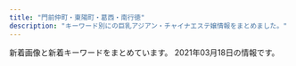 ```yaml
---
title: "門前仲町・東陽町・葛西・南行徳"
description: "キーワード別にの巨乳アジアン・チャイナエステ嬢情報をまとめました。"
---
```


新着画像と新着キーワードをまとめています。
2021年03月18日の情報です。

<DmmAffiliateIns />
<KeywordTable
  shops={
    [
    {
        "url": "http://blue-est.xyz/",
        "keywords": {
            "E": 1,
            "C": 7,
            "85": 1
        },
        "img_links": [
            "http://blue-est.xyz/images/my.jpg",
            "http://blue-est.xyz/images/h2.jpg",
            "http://blue-est.xyz/images/tite-staff.png",
            "http://blue-est.xyz/images/mina.jpg",
            "http://blue-est.xyz/images/mimi.jpg",
            "http://blue-est.xyz/images/sr.jpg",
            "http://blue-est.xyz/images/r02.jpg",
            "http://blue-est.xyz/images/pickt.png",
            "http://blue-est.xyz/images/runa.jpg",
            "http://blue-est.xyz/images/momo.jpg",
            "http://blue-est.xyz/images/nnm.jpg",
            "http://blue-est.xyz/images/lisa.jpg",
            "http://blue-est.xyz/images/mobile.png",
            "http://blue-est.xyz/images/gat.png",
            "http://blue-est.xyz/images/ayi.jpg",
            "http://blue-est.xyz/images/miyu.jpg",
            "http://blue-est.xyz/images/g1.jpg",
            "http://blue-est.xyz/images/moe.jpg",
            "http://blue-est.xyz/images/newt.png",
            "http://blue-est.xyz/images/g7.jpg",
            "http://blue-est.xyz/images/ayk.jpg",
            "http://blue-est.xyz/images/g18.jpg",
            "http://blue-est.xyz/images/lie.jpg",
            "http://blue-est.xyz/images/mm.jpg",
            "http://blue-est.xyz/images/ggg.jpg",
            "http://blue-est.xyz/images/h1.jpg",
            "http://blue-est.xyz/images/y.jpg",
            "http://blue-est.xyz/images/g31.jpg",
            "http://blue-est.xyz/images/g8.jpg",
            "http://blue-est.xyz/images/kaori.jpg",
            "http://blue-est.xyz/images/top.png",
            "http://blue-est.xyz/images/g6.jpg",
            "http://blue-est.xyz/images/g4.jpg",
            "http://blue-est.xyz/images/g9.jpg",
            "http://blue-est.xyz/images/aya.jpg",
            "http://blue-est.xyz/images/g0.jpg",
            "http://blue-est.xyz/images/r01.jpg",
            "http://blue-est.xyz/images/saki.jpg",
            "http://blue-est.xyz/images/na.jpg",
            "http://blue-est.xyz/images/g5.jpg",
            "http://blue-est.xyz/images/nana.jpg",
            "http://blue-est.xyz/images/laki.jpg",
            "http://blue-est.xyz/images/hana.jpg",
            "http://blue-est.xyz/images/lili.jpg"
        ],
        "station": "\u884c\u5fb3\u99c5",
        "name": "Angel Islands"
    },
    {
        "url": "http://rlx-aroma.com/",
        "name": "Lucky",
        "station": "\u9580\u524d\u4ef2\u753a\u99c52\u756a\u51fa\u53e3",
        "keywords": {
            "C": 33
        },
        "img_links": [
            "http://rlx-aroma.com/staff/mei/01.jpg",
            "http://rlx-aroma.com/staff/ayaka/01mb.jpg",
            "http://rlx-aroma.com/staff/yuyu/02.jpg",
            "http://rlx-aroma.com/staff/sachiko/02.jpg",
            "http://rlx-aroma.com/staff/moe/02.jpg",
            "http://rlx-aroma.com/staff/kaori/01mb.jpg",
            "http://rlx-aroma.com/staff/kiki/01.jpg",
            "http://rlx-aroma.com/staff/hina/01mb.jpg",
            "http://rlx-aroma.com/staff/yuyu/01mb.jpg",
            "http://rlx-aroma.com/img/ttl_mobile.png",
            "http://rlx-aroma.com/img/backbtn.png",
            "http://rlx-aroma.com/staff/happy/01.jpg",
            "http://rlx-aroma.com/staff/emi/01mb.jpg",
            "http://rlx-aroma.com/staff/mirai/01mb.jpg",
            "http://rlx-aroma.com/staff/sasa/01.jpg",
            "http://rlx-aroma.com/staff/ai/01mb.jpg",
            "http://rlx-aroma.com/staff/kiki/01mb.jpg",
            "http://rlx-aroma.com/staff/lala/01mb.jpg",
            "http://rlx-aroma.com/staff/yoko/01mb.jpg",
            "http://rlx-aroma.com/staff/hina/03.jpg",
            "http://rlx-aroma.com/img/ttl_staffp.png",
            "http://rlx-aroma.com/staff/yoko/01.jpg",
            "http://rlx-aroma.com/staff/megumi/01.jpg",
            "http://rlx-aroma.com/img/detailbback.png",
            "http://rlx-aroma.com/staff/emi/01.jpg",
            "http://rlx-aroma.com/staff/kaori/01.jpg",
            "http://rlx-aroma.com/staff/haru/02.jpg",
            "http://rlx-aroma.com/staff/megumi/02.jpg",
            "http://rlx-aroma.com/staff/yoko/02.jpg",
            "http://rlx-aroma.com/staff/ruru/02.jpg",
            "http://rlx-aroma.com/staff/happy/02.jpg",
            "http://rlx-aroma.com/img/profsub1btm.png",
            "http://rlx-aroma.com/staff/hina/01.jpg",
            "http://rlx-aroma.com/staff/momo/01.jpg",
            "http://rlx-aroma.com/staff/yuyu/01.jpg",
            "http://rlx-aroma.com/staff/emi/02.jpg",
            "http://rlx-aroma.com/img/access/roaddm.png",
            "http://rlx-aroma.com/img/ttl_pickup.png",
            "http://rlx-aroma.com/pic/head.png",
            "http://rlx-aroma.com/staff/lala/01.jpg",
            "http://rlx-aroma.com/staff/happy/01mb.jpg",
            "http://rlx-aroma.com/staff/ami/01.jpg",
            "http://rlx-aroma.com/staff/ami/01mb.jpg",
            "http://rlx-aroma.com/img/access/road1.jpg",
            "http://rlx-aroma.com/img/ttl_tgirl.png",
            "http://rlx-aroma.com/staff/kiki/02.jpg",
            "http://rlx-aroma.com/staff/sizuka/01.jpg",
            "http://rlx-aroma.com/staff/kaori/02.jpg",
            "http://rlx-aroma.com/staff/hitomi/01mb.jpg",
            "http://rlx-aroma.com/img/profsub2.png",
            "http://rlx-aroma.com/staff/koko/01.jpg",
            "http://rlx-aroma.com/img/access/road3.jpg",
            "http://rlx-aroma.com/i/files/homeimg.jpg",
            "http://rlx-aroma.com/staff/sasa/02.jpg",
            "http://rlx-aroma.com/staff/yuriya/02.jpg",
            "http://rlx-aroma.com/staff/hina/02.jpg",
            "http://rlx-aroma.com/staff/mirai/02.jpg",
            "http://rlx-aroma.com/img/ttl_info.png",
            "http://rlx-aroma.com/staff/sachiko/01mb.jpg",
            "http://rlx-aroma.com/img/access/road4.jpg",
            "http://rlx-aroma.com/staff/yuriya/01.jpg",
            "http://rlx-aroma.com/staff/ai/01.jpg",
            "http://rlx-aroma.com/staff/hitomi/01.jpg",
            "http://rlx-aroma.com/img/frameb.png",
            "http://rlx-aroma.com/staff/ayaka/02.jpg",
            "http://rlx-aroma.com/img/ttl_rec.png",
            "http://rlx-aroma.com/staff/momo/02.jpg",
            "http://rlx-aroma.com/staff/mei/01mb.jpg",
            "http://rlx-aroma.com/staff/momo/01mb.jpg",
            "http://rlx-aroma.com/staff/haru/01.jpg",
            "http://rlx-aroma.com/staff/hitomi/02.jpg",
            "http://rlx-aroma.com/staff/sachiko/01.jpg",
            "http://rlx-aroma.com/img/ttl_tnew.png",
            "http://rlx-aroma.com/staff/ruru/01.jpg",
            "http://rlx-aroma.com/staff/ruru/01mb.jpg",
            "http://rlx-aroma.com/staff/megumi/01mb.jpg",
            "http://rlx-aroma.com/staff/koko/01mb.jpg",
            "http://rlx-aroma.com/staff/haru/01mb.jpg",
            "http://rlx-aroma.com/img/access/road2.jpg",
            "http://rlx-aroma.com/staff/sizuka/02.jpg",
            "http://rlx-aroma.com/staff/moe/01mb.jpg",
            "http://rlx-aroma.com/img/ttl_staff.png",
            "http://rlx-aroma.com/staff/sasa/01mb.jpg",
            "http://rlx-aroma.com/staff/lala/02.jpg",
            "http://rlx-aroma.com/staff/yuriya/01mb.jpg",
            "http://rlx-aroma.com/staff/mirai/01.jpg",
            "http://rlx-aroma.com/staff/koko/02.jpg",
            "http://rlx-aroma.com/staff/ai/02.jpg",
            "http://rlx-aroma.com/staff/mei/02.jpg",
            "http://rlx-aroma.com/staff/ami/02.jpg",
            "http://rlx-aroma.com/staff/moe/01.jpg",
            "http://rlx-aroma.com/staff/sizuka/01mb.jpg",
            "http://rlx-aroma.com/staff/ayaka/01.jpg"
        ]
    },
    {
        "name": "\u82b1\u6d77",
        "img_links": [],
        "keywords": {},
        "url": "http://ran.xyz.mn/",
        "station": "\u845b\u897f\u99c5\u897f\u53e3"
    },
    {
        "img_links": [
            "http://gakuen.xyz.mn/images/info.jpg",
            "http://gakuen.xyz.mn/photos/sites/71/2020/06/2020062103465735-e1592678831205.jpeg",
            "http://gakuen.xyz.mn/photos/sites/71/2020/12/2020122014304059.jpg",
            "http://gakuen.xyz.mn/images/top.jpg",
            "http://gakuen.xyz.mn/photos/sites/71/2019/09/2019092719211853.jpg",
            "http://gakuen.xyz.mn/photos/sites/71/2021/01/2021011516005173.jpeg",
            "http://gakuen.xyz.mn/photos/sites/71/2019/11/2019111517040618.jpg",
            "http://gakuen.xyz.mn/photos/sites/71/2020/02/2020020317060366.jpg",
            "http://gakuen.xyz.mn/photos/sites/71/2020/03/2020032610084881.jpg",
            "http://gakuen.xyz.mn/photos/sites/71/2020/02/2020022210241571.jpg",
            "http://gakuen.xyz.mn/photos/sites/71/2020/09/2020092819121522.jpg",
            "http://gakuen.xyz.mn/photos/sites/71/2020/06/2020061015582330.jpg",
            "http://gakuen.xyz.mn/photos/sites/71/2020/10/2020102412595563.jpg",
            "http://gakuen.xyz.mn/images/pick.jpg",
            "http://gakuen.xyz.mn/images/g13.jpg",
            "http://gakuen.xyz.mn/photos/sites/71/2020/02/202002221023280.jpg",
            "http://gakuen.xyz.mn/images/g16.jpg",
            "http://gakuen.xyz.mn/images/g1.jpg",
            "http://gakuen.xyz.mn/photos/sites/71/2020/11/2020112517584561.jpg",
            "http://gakuen.xyz.mn/images/staff_bj3.jpg",
            "http://gakuen.xyz.mn/photos/sites/71/2020/10/2020100218100763-e1601629820385.jpeg",
            "http://gakuen.xyz.mn/photos/sites/71/2019/12/2019121619230170.jpg",
            "http://gakuen.xyz.mn/photos/sites/71/2020/02/2020020317175855.jpg",
            "http://gakuen.xyz.mn/photos/sites/71/2021/03/2021031218004836-e1615539723570.jpeg",
            "http://gakuen.xyz.mn/photos/sites/71/2019/12/2019120817483319.jpg",
            "http://gakuen.xyz.mn/images/news1.jpg",
            "http://gakuen.xyz.mn/images/s_link.jpg",
            "http://gakuen.xyz.mn/images/g8.jpg",
            "http://gakuen.xyz.mn/photos/sites/71/2020/03/2020030915313184.jpeg",
            "http://gakuen.xyz.mn/photos/sites/71/2020/01/2020011015294716.jpg",
            "http://gakuen.xyz.mn/images/g3.jpg",
            "http://gakuen.xyz.mn/photos/sites/71/2019/09/2019092719211544.jpg",
            "http://gakuen.xyz.mn/images/info2.jpg",
            "http://gakuen.xyz.mn/photos/sites/71/2019/10/2019102816572380.jpg",
            "http://gakuen.xyz.mn/images/s_staff.jpg",
            "http://gakuen.xyz.mn/photos/sites/71/2019/10/2019101811390877.jpg",
            "http://gakuen.xyz.mn/images/g10.jpg",
            "http://gakuen.xyz.mn/photos/sites/71/2019/10/2019102420321841.jpg",
            "http://gakuen.xyz.mn/photos/sites/71/2020/04/2020040816463188.jpg",
            "http://gakuen.xyz.mn/photos/sites/71/2019/10/2019101811500268.jpg",
            "http://gakuen.xyz.mn/images/mobile.jpg",
            "http://gakuen.xyz.mn/photos/sites/71/2020/01/2020011015294716-e1614752978793.jpg",
            "http://gakuen.xyz.mn/photos/sites/71/2020/10/2020100218202785.jpg",
            "http://gakuen.xyz.mn/photos/sites/71/2020/07/2020072818553775.jpg",
            "http://gakuen.xyz.mn/images/2.jpg",
            "http://gakuen.xyz.mn/images/g17.jpg",
            "http://gakuen.xyz.mn/images/g15.jpg",
            "http://gakuen.xyz.mn/photos/sites/71/2020/06/2020062110420119.jpg",
            "http://gakuen.xyz.mn/images/g7.jpg",
            "http://gakuen.xyz.mn/photos/sites/71/2021/03/2021031218004836.jpeg",
            "http://gakuen.xyz.mn/photos/sites/71/2020/02/2020021414323643.jpg",
            "http://gakuen.xyz.mn/images/1.jpg",
            "http://gakuen.xyz.mn/photos/sites/71/2020/11/2020111416130515.jpg",
            "http://gakuen.xyz.mn/photos/sites/71/2020/08/2020081616440837.jpg",
            "http://gakuen.xyz.mn/photos/sites/71/2020/02/2020022618290662.jpg",
            "http://gakuen.xyz.mn/photos/sites/71/2020/01/2020010713430218.jpg",
            "http://gakuen.xyz.mn/images/s_cosplay.jpg",
            "http://gakuen.xyz.mn/photos/sites/71/2021/02/2021021817293677-e1613636993918.jpeg",
            "http://gakuen.xyz.mn/images/g2.jpg",
            "http://gakuen.xyz.mn/photos/sites/71/2020/01/2020010713385696.jpg"
        ],
        "url": "http://gakuen.xyz.mn/",
        "keywords": {
            "F": 2,
            "E": 10,
            "G": 4
        },
        "station": "\u884c\u5fb3\u99c5\u5357\u53e3",
        "name": "\u884c\u5fb3\u5b66\u5712"
    },
    {
        "station": "\u7be0\u5d0e\u99c5\u897f\u53e3",
        "keywords": {
            "\u4e73": 1
        },
        "name": "MINAEN",
        "img_links": [
            "https://static.wixstatic.com/media/0e987e_4eea8036a1684d93b818072fe6423fa4~mv2.jpg",
            "https://static.wixstatic.com/media/0e987e_66dae9fff67a4a7a8ae0dc9e20f796f8~mv2.png",
            "https://static.wixstatic.com/media/0e987e_f81114d4a5824d15974d25ecb4b8bdf0~mv2.png",
            "https://static.wixstatic.com/media/1fd55af04cc9e233f6ca4e29b72ebb00.png",
            "https://static.wixstatic.com/media/0e987e_66104f110fe3427aad9bb0b8a4442826~mv2.jpg",
            "https://static.wixstatic.com/media/0e987e_1b192f7e81e74112b0226c8e6a717c8f~mv2.jpg",
            "https://static.wixstatic.com/media/41d000_8ebb7d13d81ea4139c54644b997e8076.png",
            "https://static.wixstatic.com/media/0e987e_1679ce0bb843404cba048e3d4a181a6c~mv2_d_2207_3225_s_2.jpg",
            "https://static.wixstatic.com/media/0e987e_cfdd0d64f4194102b1b5e79b9f13ab93~mv2_d_3225_2419_s_4_2.jpg",
            "https://static.wixstatic.com/media/0e987e_a1b224f50322408086988edc5198b273~mv2.jpg",
            "https://static.wixstatic.com/media/0e987e_04865866db29405f837253bbbb514370~mv2.jpg"
        ],
        "url": "https://277025115.wixsite.com/mysite-1/"
    },
    {
        "keywords": {
            "D": 2,
            "E": 3,
            "85": 1,
            "C": 1,
            "86": 5
        },
        "img_links": [
            "http://aphrodite-est.xyz/img/cg06.png",
            "http://aphrodite-est.xyz/img/nav-005.png",
            "http://aphrodite-est.xyz/img/nav-004.png",
            "http://aphrodite-est.xyz/img/tel.png",
            "http://aphrodite-est.xyz/img/cg07.png",
            "http://aphrodite-est.xyz/img/nav-002.png",
            "http://aphrodite-est.xyz/img/cg02.png",
            "http://aphrodite-est.xyz/img/no.png",
            "http://aphrodite-est.xyz/img/stt.jpg",
            "http://aphrodite-est.xyz/img/nav-003.png",
            "http://aphrodite-est.xyz/img/cg09.png",
            "http://aphrodite-est.xyz/img/nav-006.png",
            "http://aphrodite-est.xyz/img/nav-001.png",
            "http://aphrodite-est.xyz/img/cg08.png",
            "http://aphrodite-est.xyz/img/stb.jpg",
            "http://aphrodite-est.xyz/img/cg03.png",
            "http://aphrodite-est.xyz/img/top01.png"
        ],
        "station": "\u884c\u5fb3\u99c5\u5357\u53e3",
        "name": "\u30b3\u30b3\u30a2",
        "url": "http://aphrodite-est.xyz/"
    },
    {
        "img_links": [
            "https://chokoi.tyo.cm/images/sp_nav02.png",
            "https://chokoi.tyo.cm/images/end.png",
            "https://chokoi.tyo.cm/images/sp_end.jpg",
            "https://chokoi.tyo.cm/images/sp_nav03.png",
            "https://chokoi.tyo.cm/images/link_nav05.jpg",
            "https://chokoi.tyo.cm/images/sp_tit_staff.png",
            "https://chokoi.tyo.cm/images/link_nav06.jpg",
            "https://chokoi.tyo.cm/images/link_nav03.jpg",
            "https://chokoi.tyo.cm/images/sp_nav01.png",
            "https://chokoi.tyo.cm/photos/sites/79/2021/03/2021030906125267.jpg",
            "https://chokoi.tyo.cm/images/link_nav04.jpg",
            "https://chokoi.tyo.cm/images/img_service03.jpg",
            "https://chokoi.tyo.cm/photos/sites/79/2021/03/2021030906125613.jpg",
            "https://chokoi.tyo.cm/images/room3.jpg",
            "https://chokoi.tyo.cm/images/re.png",
            "https://chokoi.tyo.cm/images/room4.jpg",
            "https://chokoi.tyo.cm/images/link_nav01.jpg",
            "https://chokoi.tyo.cm/photos/sites/79/2021/03/202103090612546.jpg",
            "https://chokoi.tyo.cm/images/img_service02.jpg",
            "https://chokoi.tyo.cm/images/card.png",
            "https://chokoi.tyo.cm/images/sp_tit_news.png",
            "https://chokoi.tyo.cm/photos/sites/79/2021/03/2021030906125066.jpg",
            "https://chokoi.tyo.cm/images/room2.jpg",
            "https://chokoi.tyo.cm/images/top.png",
            "https://chokoi.tyo.cm/images/sp_top.jpg",
            "https://chokoi.tyo.cm/images/room1.jpg",
            "https://chokoi.tyo.cm/images/link_nav02.jpg",
            "https://chokoi.tyo.cm/photos/sites/79/2021/03/2021030906125324.jpg",
            "https://chokoi.tyo.cm/images/img_service01.jpg"
        ],
        "name": "Loves \u30e9\u30d0\u30fc\u30ba",
        "url": "https://chokoi.tyo.cm/",
        "keywords": {
            "C": 12,
            "87": 6,
            "88": 6,
            "D": 18,
            "85": 12,
            "83": 6,
            "E": 12
        },
        "station": "\u6728\u5834\u99c54b\u51fa\u53e3"
    },
    {
        "img_links": [
            "http://yuki.jpn.cm/images/room4.jpg",
            "http://yuki.jpn.cm/photos/sites/37/2020/03/2020030510342475.jpg",
            "http://yuki.jpn.cm/images/room2.jpg",
            "http://yuki.jpn.cm/images/s_staff.jpg",
            "http://yuki.jpn.cm/photos/sites/37/2020/03/202003051033562.jpg",
            "http://yuki.jpn.cm/images/mobile.jpg",
            "http://yuki.jpn.cm/images/room3.jpg",
            "http://yuki.jpn.cm/images/s_news.jpg",
            "http://yuki.jpn.cm/images/top.png",
            "http://yuki.jpn.cm/images/end.png",
            "http://yuki.jpn.cm/images/room1.jpg",
            "http://yuki.jpn.cm/images/nbj2.jpg",
            "http://yuki.jpn.cm/images/1.jpg",
            "http://yuki.jpn.cm/photos/sites/37/2020/03/2020030510334277.jpg",
            "http://yuki.jpn.cm/photos/sites/37/2020/03/2020030510325253.jpg",
            "http://yuki.jpn.cm/photos/sites/37/2020/03/2020030510332648.jpg",
            "http://yuki.jpn.cm/photos/sites/37/2020/03/2020030510331117.jpg"
        ],
        "keywords": {
            "D": 6,
            "85": 3,
            "83": 1,
            "86": 2
        },
        "url": "http://yuki.jpn.cm/",
        "name": "\u3086\u304d",
        "station": "\u5357\u884c\u5fb3\u99c5\u5317\u53e3"
    },
    {
        "url": "http://beautygirls-station.work/",
        "keywords": {
            "85": 2,
            "86": 2,
            "C": 12,
            "D": 2,
            "87": 2,
            "E": 2
        },
        "img_links": [
            "http://beautygirls-station.work/sp/img/t-t.jpg",
            "http://beautygirls-station.work/sp/img/info.jpg",
            "http://beautygirls-station.work/img/s2.jpg",
            "http://beautygirls-station.work/img/nos.jpg",
            "http://beautygirls-station.work/img/sta1.jpg",
            "http://beautygirls-station.work/sp/img/p2.jpg",
            "http://beautygirls-station.work/img/sta2.jpg",
            "http://beautygirls-station.work/sp/img/st1.jpg",
            "http://beautygirls-station.work/img/st2.jpg",
            "http://beautygirls-station.work/img/st1.jpg",
            "http://beautygirls-station.work/sp/img/p1.jpg",
            "http://beautygirls-station.work/img/s1.jpg",
            "http://beautygirls-station.work/img/st3.jpg",
            "http://beautygirls-station.work/sp/img/st2.jpg",
            "http://beautygirls-station.work/sp/img/sys.jpg",
            "http://beautygirls-station.work/sp/img/p3.jpg",
            "http://beautygirls-station.work/img/bottom.png",
            "http://beautygirls-station.work/sp/img/t-r.jpg",
            "http://beautygirls-station.work/sp/img/st3.jpg",
            "http://beautygirls-station.work/sp/img/tel.jpg",
            "http://beautygirls-station.work/img/bod.png",
            "http://beautygirls-station.work/sp/img/time.jpg",
            "http://beautygirls-station.work/sp/img/t-s.jpg",
            "http://beautygirls-station.work/sp/img/tit.jpg",
            "http://beautygirls-station.work/sp/img/pc.jpg",
            "http://beautygirls-station.work/img/s3.jpg",
            "http://beautygirls-station.work/img/sta3.jpg",
            "http://beautygirls-station.work/sp/img/t-o.jpg",
            "http://beautygirls-station.work/sp/img/botton.jpg",
            "http://beautygirls-station.work/sp/img/pic.jpg",
            "http://beautygirls-station.work/sp/img/t-a.jpg",
            "http://beautygirls-station.work/img/rom.png",
            "http://beautygirls-station.work/sp/img/add.jpg",
            "http://beautygirls-station.work/img/mo.png"
        ],
        "station": "\u9580\u524d\u4ef2\u753a\u99c53\u756a\u51fa\u53e3",
        "name": "\u7f8e\u5c11\u5973\u770b\u8b77\u30b9\u30c6\u30fc\u30b7\u30e7\u30f3"
    },
    {
        "keywords": {},
        "station": "\u9580\u524d\u4ef2\u753a\u99c55\u756a\u51fa\u53e3",
        "name": "\u30aa\u30ea\u30aa\u30f3",
        "img_links": [
            "http://www.es-orion.click/img/suzu.jpg",
            "http://www.es-orion.click/images/news.jpg",
            "http://www.es-orion.click/img/ami.jpg",
            "http://www.es-orion.click/images/int1.jpg",
            "http://www.es-orion.click/img/kaori.jpg",
            "http://www.es-orion.click/img/ami1.jpg",
            "http://www.es-orion.click/images/mobile.jpg",
            "http://www.es-orion.click/images/ta.jpg",
            "http://www.es-orion.click/images/line.png",
            "http://www.es-orion.click/img/urara1.jpg",
            "http://www.es-orion.click/img/miwa.jpg",
            "http://www.es-orion.click/img/natu.jpg",
            "http://www.es-orion.click/img/natu1.jpg",
            "http://www.es-orion.click/images/int2.jpg",
            "http://www.es-orion.click/img/kaori1.jpg",
            "http://www.es-orion.click/img/sayaka.jpg",
            "http://www.es-orion.click/img/mayu1.jpg",
            "http://www.es-orion.click/img/rin.jpg",
            "http://www.es-orion.click/img/serina1.jpg",
            "http://www.es-orion.click/img/urara.jpg",
            "http://www.es-orion.click/img/yuyu.jpg",
            "http://www.es-orion.click/images/ac1.jpg",
            "http://www.es-orion.click/images/head.jpg",
            "http://www.es-orion.click/images/rem.jpg",
            "http://www.es-orion.click/img/miwa1.jpg",
            "http://www.es-orion.click/img/runa.jpg",
            "http://www.es-orion.click/images/info.jpg",
            "http://www.es-orion.click/img/serina.jpg",
            "http://www.es-orion.click/images/2.jpg",
            "http://www.es-orion.click/img/momoko1.jpg",
            "http://www.es-orion.click/img/emili.jpg",
            "http://www.es-orion.click/img/yuyu1.jpg",
            "http://www.es-orion.click/img/erin1.jpg",
            "http://www.es-orion.click/img/naomi1.jpg",
            "http://www.es-orion.click/img/suzu1.jpg",
            "http://www.es-orion.click/img/naomi.jpg",
            "http://www.es-orion.click/img/hikari1.jpg",
            "http://www.es-orion.click/images/interior_t.jpg",
            "http://www.es-orion.click/img/mayu.jpg",
            "http://www.es-orion.click/images/staff_t.jpg",
            "http://www.es-orion.click/img/hikari.jpg",
            "http://www.es-orion.click/images/3.jpg",
            "http://www.es-orion.click/img/erin.jpg",
            "http://www.es-orion.click/images/1.jpg",
            "http://www.es-orion.click/img/sayaka1.jpg",
            "http://www.es-orion.click/images/tel.jpg",
            "http://www.es-orion.click/images/4.jpg",
            "http://www.es-orion.click/img/momoko.jpg",
            "http://www.es-orion.click/img/runa1.jpg",
            "http://www.es-orion.click/img/emili1.jpg",
            "http://www.es-orion.click/img/rin1.jpg",
            "http://www.es-orion.click/images/sys1.jpg",
            "http://www.es-orion.click/img/sayaka2.jpg"
        ],
        "url": "http://www.es-orion.click/"
    },
    {
        "keywords": {
            "C": 22
        },
        "url": "http://arm-salon.com/",
        "img_links": [
            "http://arm-salon.com/staff/maki/01.jpg",
            "http://arm-salon.com/staff/sizuka/01mb.jpg",
            "http://arm-salon.com/pic/top.png",
            "http://arm-salon.com/staff/anna/02.jpg",
            "http://arm-salon.com/staff/emi/01mb.jpg",
            "http://arm-salon.com/staff/yuri/01mb.jpg",
            "http://arm-salon.com/staff/yui/01mb.jpg",
            "http://arm-salon.com/staff/kana/01mb.jpg",
            "http://arm-salon.com/staff/mika/01mb.jpg",
            "http://arm-salon.com/staff/maki/01mb.jpg",
            "http://arm-salon.com/img/att.png",
            "http://arm-salon.com/staff/momo/01.jpg",
            "http://arm-salon.com/staff/anna/01.jpg",
            "http://arm-salon.com/staff/yui/01.jpg",
            "http://arm-salon.com/staff/midori/01.jpg",
            "http://arm-salon.com/staff/hana/01mb.jpg",
            "http://arm-salon.com/staff/momo/01mb.jpg",
            "http://arm-salon.com/staff/hana/01.jpg",
            "http://arm-salon.com/i/files/homeimg.jpg",
            "http://arm-salon.com/staff/yuri/01.jpg",
            "http://arm-salon.com/staff/misa/01.jpg",
            "http://arm-salon.com/staff/midori/01mb.jpg",
            "http://arm-salon.com/pic/head.png",
            "http://arm-salon.com/staff/misa/01mb.jpg",
            "http://arm-salon.com/staff/emi/01.jpg",
            "http://arm-salon.com/staff/sizuka/01.jpg",
            "http://arm-salon.com/staff/yuyu/01mb.jpg",
            "http://arm-salon.com/staff/yuyu/01.jpg",
            "http://arm-salon.com/img/ttl_staff.png",
            "http://arm-salon.com/staff/mika/01.jpg",
            "http://arm-salon.com/staff/kana/01.jpg",
            "http://arm-salon.com/img/ttl_mobile.png",
            "http://arm-salon.com/staff/anna/01mb.jpg"
        ],
        "name": "\u68ee\u306e\u5bb6",
        "station": "\u897f\u845b\u897f\u99c5\u5317\u53e3"
    },
    {
        "station": "\u845b\u897f\u99c5\u897f\u53e3",
        "keywords": {
            "E": 12,
            "86": 6,
            "88": 6,
            "C": 27,
            "85": 12,
            "87": 6,
            "D": 18
        },
        "name": "\u98a8\u7e01",
        "url": "http://fuen.iest.info/",
        "img_links": [
            "http://fuen.iest.info/images/room2.jpg",
            "http://fuen.iest.info/photos/sites/2/2020/07/2020072110520164.jpg",
            "http://fuen.iest.info/images/themes/blue/mobile.jpg",
            "http://fuen.iest.info/images/room1.jpg",
            "http://fuen.iest.info/images/room4.jpg",
            "http://fuen.iest.info/photos/sites/2/2020/07/2020072110520047.jpg",
            "http://fuen.iest.info/photos/sites/2/2020/07/2020072110520042.jpg",
            "http://fuen.iest.info/images/themes/blue/s_zysx.png",
            "http://fuen.iest.info/images/themes/blue/s_pickup.png",
            "http://fuen.iest.info/images/themes/blue/s_ranking.png",
            "http://fuen.iest.info/images/themes/blue/r3.jpg",
            "http://fuen.iest.info/images/themes/blue/line.png",
            "http://fuen.iest.info/images/themes/blue/no2.png",
            "http://fuen.iest.info/photos/sites/2/2020/07/2020072110515940.jpg",
            "http://fuen.iest.info/images/themes/blue/s_link.png",
            "http://fuen.iest.info/images/themes/blue/s_news.png",
            "http://fuen.iest.info/images/themes/blue/s_staff.png",
            "http://fuen.iest.info/images/themes/blue/s_newface.png",
            "http://fuen.iest.info/images/themes/blue/no1.png",
            "http://fuen.iest.info/photos/sites/2/2018/12/2018121714525583.jpg",
            "http://fuen.iest.info/images/room3.jpg",
            "http://fuen.iest.info/photos/sites/2/2020/07/2020072110515835.jpg"
        ]
    },
    {
        "img_links": [
            "http://wientry.work/static/picture/tel.png",
            "http://wientry.work/static/picture/nav-003.png",
            "http://wientry.work/static/picture/top01.png",
            "http://wientry.work/static/picture/nav-004.png",
            "http://wientry.work/uploads/210204/1-210204145321421.jpg",
            "http://wientry.work/static/picture/top003.jpg",
            "http://wientry.work/static/picture/nav-001.png",
            "http://wientry.work/uploads/210204/1-2102041454259C.jpg",
            "http://wientry.work/uploads/210204/1-2102041451144E.jpg",
            "http://wientry.work/static/picture/nav-002.png",
            "http://wientry.work/static/picture/nav-006.png",
            "http://wientry.work/static/picture/nav-005.png",
            "http://wientry.work/static/picture/right.jpg",
            "http://wientry.work/static/picture/left.jpg"
        ],
        "station": "\u884c\u5fb3\u99c5",
        "keywords": {
            "C": 1,
            "85": 1,
            "D": 2,
            "84": 1,
            "88": 1
        },
        "name": "\u30e9\u30d6\u30ea\u30fc",
        "url": "http://wientry.work/"
    },
    {
        "url": "http://www.momiyoshi.mesthe.com/",
        "station": "\u9580\u524d\u4ef2\u753a\u99c56\u756a\u51fa\u53e3",
        "img_links": [
            "http://www.momiyoshi.mesthe.com/files/008.jpg",
            "http://www.momiyoshi.mesthe.com/files/005.jpg",
            "http://www.momiyoshi.mesthe.com/files/012-02.jpg",
            "http://www.momiyoshi.mesthe.com/files/002-02.jpg",
            "http://www.momiyoshi.mesthe.com/files/003-02.jpg",
            "http://www.momiyoshi.mesthe.com/files/008-02.jpg",
            "http://www.momiyoshi.mesthe.com/images/mainImg_sub2.jpg",
            "http://www.momiyoshi.mesthe.com/images/mainImg_sub.jpg",
            "http://www.momiyoshi.mesthe.com/images/btn2.png",
            "http://www.momiyoshi.mesthe.com/files/005-02.jpg",
            "http://www.momiyoshi.mesthe.com/files/004.jpg",
            "http://www.momiyoshi.mesthe.com/files/013-02.jpg",
            "http://www.momiyoshi.mesthe.com/images/icon_tel.png",
            "http://www.momiyoshi.mesthe.com/files/001-02.jpg",
            "http://www.momiyoshi.mesthe.com/files/011.jpg",
            "http://www.momiyoshi.mesthe.com/files/004-02.jpg",
            "http://www.momiyoshi.mesthe.com/images/icon_info.png",
            "http://www.momiyoshi.mesthe.com/files/013.jpg",
            "http://www.momiyoshi.mesthe.com/files/012.jpg",
            "http://www.momiyoshi.mesthe.com/files/002.jpg",
            "http://www.momiyoshi.mesthe.com/files/001.jpg",
            "http://www.momiyoshi.mesthe.com/images/icon_top.png",
            "http://www.momiyoshi.mesthe.com/files/011-02.jpg",
            "http://www.momiyoshi.mesthe.com/images/icon_staff.png",
            "http://www.momiyoshi.mesthe.com/files/003.jpg"
        ],
        "name": "momiyoshi",
        "keywords": {
            "86": 12,
            "C": 12,
            "85": 8,
            "87": 16,
            "D": 24
        }
    },
    {
        "keywords": {
            "86": 1,
            "88": 5,
            "C": 17,
            "87": 3
        },
        "station": "\u9580\u524d\u4ef2\u753a\u99c53\u756a\u53e3",
        "img_links": [
            "http://lamar-massage.work/img/sta35.jpg",
            "http://lamar-massage.work/img/sta30.png",
            "http://lamar-massage.work/img/link-2.png",
            "http://lamar-massage.work/i/img/sta33.png",
            "http://lamar-massage.work/i/img/sm.jpg",
            "http://lamar-massage.work/i/img/sta34.jpg",
            "http://lamar-massage.work/img/sta34.jpg",
            "http://lamar-massage.work/i/img/sta14.png",
            "http://lamar-massage.work/i/img/sta28.png",
            "http://lamar-massage.work/img/link-3.png",
            "http://lamar-massage.work/i/img/sta32.png",
            "http://lamar-massage.work/img/s31.png",
            "http://lamar-massage.work/img/st34.jpg",
            "http://lamar-massage.work/img/st35.jpg",
            "http://lamar-massage.work/i/img/r3.jpg",
            "http://lamar-massage.work/img/sta14.png",
            "http://lamar-massage.work/i/img/r4.jpg",
            "http://lamar-massage.work/i/img/sta31.png",
            "http://lamar-massage.work/img/st31.png",
            "http://lamar-massage.work/i/img/sta30.png",
            "http://lamar-massage.work/img/s14.png",
            "http://lamar-massage.work/img/s35.jpg",
            "http://lamar-massage.work/img/st30.png",
            "http://lamar-massage.work/img/head.png",
            "http://lamar-massage.work/img/s28.png",
            "http://lamar-massage.work/img/st33.png",
            "http://lamar-massage.work/img/nos.png",
            "http://lamar-massage.work/img/link-1.png",
            "http://lamar-massage.work/img/sta29.png",
            "http://lamar-massage.work/i/img/sta24.png",
            "http://lamar-massage.work/img/ss35.jpg",
            "http://lamar-massage.work/i/img/sta23.png",
            "http://lamar-massage.work/img/sta33.png",
            "http://lamar-massage.work/img/sta32.png",
            "http://lamar-massage.work/i/img/sta35.jpg",
            "http://lamar-massage.work/img/st14.png",
            "http://lamar-massage.work/img/mo.png",
            "http://lamar-massage.work/img/s34.jpg",
            "http://lamar-massage.work/img/st29.png",
            "http://lamar-massage.work/img/st32.png",
            "http://lamar-massage.work/i/img/top.jpg",
            "http://lamar-massage.work/i/img/r2.jpg",
            "http://lamar-massage.work/img/sta31.png",
            "http://lamar-massage.work/img/st28.png",
            "http://lamar-massage.work/img/bottom.png",
            "http://lamar-massage.work/img/ss14.png",
            "http://lamar-massage.work/img/s32.png",
            "http://lamar-massage.work/img/link-4.png",
            "http://lamar-massage.work/i/img/sta29.png",
            "http://lamar-massage.work/img/sta28.png",
            "http://lamar-massage.work/img/s30.png"
        ],
        "name": "\u30e9\u30fb\u30e1\u30fc\u30eb",
        "url": "http://lamar-massage.work/"
    },
    {
        "keywords": {},
        "station": "\u845b\u897f\u99c5",
        "url": "https://hananokoi.tyo.ac/",
        "name": "\u5922\u306e\u697d\u5712",
        "img_links": []
    },
    {
        "station": "\u6728\u5834\u99c52\u756a\u51fa\u53e3",
        "url": "http://soft-room.work/",
        "img_links": [
            "http://soft-room.work/sp/images/tel.jpg",
            "http://soft-room.work/sp/images/ac1.jpg",
            "http://soft-room.work/img/rina2.jpg",
            "http://soft-room.work/sp/img/riri1.jpg",
            "http://soft-room.work/sp/staff/rina.jpg",
            "http://soft-room.work/sp/images/head.jpg",
            "http://soft-room.work/images/sys1.jpg",
            "http://soft-room.work/sp/staff/sora.jpg",
            "http://soft-room.work/images/7.jpg",
            "http://soft-room.work/sp/images/news.jpg",
            "http://soft-room.work/images/11.jpg",
            "http://soft-room.work/images/tr.jpg",
            "http://soft-room.work/staff/riri.jpg",
            "http://soft-room.work/images/interior_t.jpg",
            "http://soft-room.work/images/head.jpg",
            "http://soft-room.work/img/mirai1.jpg",
            "http://soft-room.work/sp/images/newsb.png",
            "http://soft-room.work/images/tgirl.jpg",
            "http://soft-room.work/sp/images/ta.jpg",
            "http://soft-room.work/images/newface.jpg",
            "http://soft-room.work/images/int1.jpg",
            "http://soft-room.work/sp/img/mirai1.jpg",
            "http://soft-room.work/images/2.jpg",
            "http://soft-room.work/staff/mei.jpg",
            "http://soft-room.work/sp/staff/juri.jpg",
            "http://soft-room.work/sp/images/concept.jpg",
            "http://soft-room.work/images/concept.jpg",
            "http://soft-room.work/images/16.jpg",
            "http://soft-room.work/sp/images/topgirl.jpg",
            "http://soft-room.work/staff/rina.jpg",
            "http://soft-room.work/sp/images/b1.jpg",
            "http://soft-room.work/sp/img/rina1.jpg",
            "http://soft-room.work/images/ac1.jpg",
            "http://soft-room.work/sp/menu/top.jpg",
            "http://soft-room.work/sp/staff/mei.jpg",
            "http://soft-room.work/images/sys2.jpg",
            "http://soft-room.work/sp/img/yui1.jpg",
            "http://soft-room.work/sp/img/mina1.jpg",
            "http://soft-room.work/staff/juri.jpg",
            "http://soft-room.work/images/news_b.jpg",
            "http://soft-room.work/images/sm.jpg",
            "http://soft-room.work/sp/images/int2.jpg",
            "http://soft-room.work/sp/images/rec1.jpg",
            "http://soft-room.work/sp/images/int4.jpg",
            "http://soft-room.work/sp/img/rina2.jpg",
            "http://soft-room.work/img/sora1.jpg",
            "http://soft-room.work/sp/img/rin1.jpg",
            "http://soft-room.work/sp/images/sys1.jpg",
            "http://soft-room.work/sp/staff/mirai.jpg",
            "http://soft-room.work/img/riri1.jpg",
            "http://soft-room.work/img/mei1.jpg",
            "http://soft-room.work/sp/menu/staff.jpg",
            "http://soft-room.work/sp/images/rec2.jpg",
            "http://soft-room.work/images/int2.jpg",
            "http://soft-room.work/sp/staff/riri.jpg",
            "http://soft-room.work/images/rec2.jpg",
            "http://soft-room.work/sp/img/juri1.jpg",
            "http://soft-room.work/img/rin1.jpg",
            "http://soft-room.work/img/mina1.jpg",
            "http://soft-room.work/sp/images/staff_t.jpg",
            "http://soft-room.work/images/12.jpg",
            "http://soft-room.work/sp/images/interior_t.jpg",
            "http://soft-room.work/sp/staff/yui.jpg",
            "http://soft-room.work/images/6.jpg",
            "http://soft-room.work/img/yui1.jpg",
            "http://soft-room.work/images/b1.jpg",
            "http://soft-room.work/staff/mirai.jpg",
            "http://soft-room.work/images/news_t.jpg",
            "http://soft-room.work/images/4.jpg",
            "http://soft-room.work/img/juri1.jpg",
            "http://soft-room.work/staff/yui.jpg",
            "http://soft-room.work/staff/rin.jpg",
            "http://soft-room.work/sp/images/sys2.jpg",
            "http://soft-room.work/sp/images/int3.jpg",
            "http://soft-room.work/images/staff_t.jpg",
            "http://soft-room.work/staff/sora.jpg",
            "http://soft-room.work/sp/staff/rin.jpg",
            "http://soft-room.work/images/sys3.jpg",
            "http://soft-room.work/sp/img/mei1.jpg",
            "http://soft-room.work/images/rec1.jpg",
            "http://soft-room.work/img/rina1.jpg",
            "http://soft-room.work/sp/staff/mina.jpg",
            "http://soft-room.work/images/1.jpg",
            "http://soft-room.work/sp/images/int1.jpg",
            "http://soft-room.work/staff/mina.jpg",
            "http://soft-room.work/sp/images/footer.jpg",
            "http://soft-room.work/sp/img/sora1.jpg",
            "http://soft-room.work/sp/images/sys3.jpg",
            "http://soft-room.work/images/3.jpg"
        ],
        "keywords": {},
        "name": "\u30bd\u30d5\u30c8\u306a\u7a7a\u9593"
    },
    {
        "img_links": [
            "http://hi-msg.com/mi/img/no.png",
            "http://hi-msg.com/mi/img/staff-list-top.jpg",
            "http://hi-msg.com/mi/img/p-6.jpg",
            "http://hi-msg.com/mi/img/p-5.jpg",
            "http://hi-msg.com/mi/img/p-3.jpg",
            "http://hi-msg.com/mi/img/botton.jpg",
            "http://hi-msg.com/mi/img/fla.jpg",
            "http://hi-msg.com/mi/img/p-10.jpg",
            "http://hi-msg.com/mi/img/p-9.jpg",
            "http://hi-msg.com/mi/img/p-2.jpg",
            "http://hi-msg.com/mi/img/p-00.jpg",
            "http://hi-msg.com/mi/img/p-4.jpg",
            "http://hi-msg.com/mi/img/fla-1.jpg",
            "http://hi-msg.com/mi/img/p-8.jpg",
            "http://hi-msg.com/mi/img/p-1.jpg",
            "http://hi-msg.com/mi/img/s-2.jpg",
            "http://hi-msg.com/mi/img/p-7.jpg"
        ],
        "station": "\u884c\u5fb3\u99c5",
        "url": "http://hi-msg.com/mi/",
        "name": "\u7f8e",
        "keywords": {}
    },
    {
        "keywords": {},
        "station": "\u7be0\u5d0e\u99c5\u5317\u53e3",
        "img_links": [],
        "url": "http://hi-msg.com/shamballa/",
        "name": "Shamballa\uff5e\u30b7\u30e3\u30f3\u30d0\u30e9"
    },
    {
        "url": "http://www.styleone.cf/sk/",
        "station": "\u845b\u897f\u99c5\u5357\u53e3",
        "keywords": {
            "88": 1,
            "90": 1,
            "89": 1,
            "C": 9,
            "87": 1
        },
        "img_links": [
            "http://www.styleone.cf/sk/wp-content/themes/800/picture/pic_girl01.jpg",
            "http://www.styleone.cf/sk/wp-content/themes/800/picture/top.png",
            "http://www.styleone.cf/sk/wp-content/themes/800/picture/bg_comend.jpg",
            "http://www.styleone.cf/sk/wp-content/themes/800/picture/tit_news.png",
            "http://www.styleone.cf/sk/wp-content/themes/800/picture/end.jpg",
            "http://www.styleone.cf/sk/wp-content/themes/800/picture/tit_pick.jpg",
            "http://www.styleone.cf/sk/wp-content/themes/800/images/end.jpg",
            "http://www.styleone.cf/sk/wp-content/themes/800/picture/pic_girl03.jpg",
            "http://www.styleone.cf/sk/wp-content/themes/800/picture/girl.png",
            "http://www.styleone.cf/sk/room/images/room2.jpg",
            "http://www.styleone.cf/sk/wp-content/themes/800/picture/lb.png",
            "http://www.styleone.cf/sk/room/images/room1.jpg",
            "http://www.styleone.cf/sk/room/images/room3.jpg",
            "http://www.styleone.cf/sk/wp-content/themes/800/picture/tit_staff.jpg",
            "http://www.styleone.cf/sk/wp-content/themes/800/picture/border-bottom.png",
            "http://www.styleone.cf/sk/wp-content/themes/800/picture/rb.png",
            "http://www.styleone.cf/sk/wp-content/themes/800/images/border-bottom.png",
            "http://www.styleone.cf/sk/wp-content/themes/800/picture/pic_girl02.jpg",
            "http://www.styleone.cf/sk/room/images/room4.jpg",
            "http://www.styleone.cf/sk/wp-content/themes/800/images/bg_comend.jpg",
            "http://www.styleone.cf/sk/wp-content/themes/800/picture/side_mobile.png",
            "http://www.styleone.cf/sk/wp-content/themes/800/picture/pic_girl04.jpg"
        ],
        "name": "\u723d\u5065"
    },
    {
        "url": "http://www.onnanokaori.mensest.com/",
        "keywords": {
            "87": 10,
            "D": 10,
            "86": 2,
            "C": 2
        },
        "img_links": [
            "http://www.onnanokaori.mensest.com/files/005.jpg",
            "http://www.onnanokaori.mensest.com/images/m-head01.jpg",
            "http://www.onnanokaori.mensest.com/files/002.jpg",
            "http://www.onnanokaori.mensest.com/images/call.png",
            "http://www.onnanokaori.mensest.com/photo_news/upimg/25440605020f580f9c_0.jpg",
            "http://www.onnanokaori.mensest.com/files/006.jpg",
            "http://www.onnanokaori.mensest.com/photo_news/upimg/6377160371586c44fa_1.jpg",
            "http://www.onnanokaori.mensest.com/images/foot01.jpg",
            "http://www.onnanokaori.mensest.com/files/003.jpg",
            "http://www.onnanokaori.mensest.com/files/007.jpg",
            "http://www.onnanokaori.mensest.com/files/001.jpg",
            "http://www.onnanokaori.mensest.com/images/m-top003.jpg"
        ],
        "station": "\u6d66\u5b89\u99c5\u5357\u53e3",
        "name": "\u5973\u306e\u9999\u308a"
    },
    {
        "url": "http://cuorea-massage.work/",
        "name": "\u30af\u30aa\u30ec\u30a2",
        "station": "\u6771\u967d\u753a\u99c54\u756a\u51fa\u53e3",
        "keywords": {
            "88": 4,
            "87": 7,
            "E": 7,
            "C": 21,
            "86": 15,
            "85": 3,
            "D": 21
        },
        "img_links": [
            "http://cuorea-massage.work/img/st1.jpg",
            "http://cuorea-massage.work/img/sta21.jpg",
            "http://cuorea-massage.work/img/m60.jpg",
            "http://cuorea-massage.work/img/sta11.jpg",
            "http://cuorea-massage.work/img/s11.jpg",
            "http://cuorea-massage.work/img/sta12.jpg",
            "http://cuorea-massage.work/img/sta15.jpg",
            "http://cuorea-massage.work/img/st23.jpg",
            "http://cuorea-massage.work/i/img/sta4.jpg",
            "http://cuorea-massage.work/i/img/nos.jpg",
            "http://cuorea-massage.work/i/img/sta22.jpg",
            "http://cuorea-massage.work/img/m4.jpg",
            "http://cuorea-massage.work/img/s15.jpg",
            "http://cuorea-massage.work/img/st4.jpg",
            "http://cuorea-massage.work/img/s21.jpg",
            "http://cuorea-massage.work/i/img/sta1.jpg",
            "http://cuorea-massage.work/i/img/sta12.jpg",
            "http://cuorea-massage.work/img/head.jpg",
            "http://cuorea-massage.work/img/s13.jpg",
            "http://cuorea-massage.work/img/st11.jpg",
            "http://cuorea-massage.work/img/m40.jpg",
            "http://cuorea-massage.work/img/sta22.jpg",
            "http://cuorea-massage.work/img/st015.jpg",
            "http://cuorea-massage.work/img/fla.jpg",
            "http://cuorea-massage.work/i/img/sta21.jpg",
            "http://cuorea-massage.work/img/st19.jpg",
            "http://cuorea-massage.work/img/s1.jpg",
            "http://cuorea-massage.work/img/botton.jpg",
            "http://cuorea-massage.work/img/st22.jpg",
            "http://cuorea-massage.work/i/img/r3.jpg",
            "http://cuorea-massage.work/img/sta19.jpg",
            "http://cuorea-massage.work/img/nos.jpg",
            "http://cuorea-massage.work/img/s16.jpg",
            "http://cuorea-massage.work/img/sta23.jpg",
            "http://cuorea-massage.work/img/sta16.jpg",
            "http://cuorea-massage.work/img/m3.jpg",
            "http://cuorea-massage.work/img/m2.jpg",
            "http://cuorea-massage.work/i/img/sta7.jpg",
            "http://cuorea-massage.work/img/m6.jpg",
            "http://cuorea-massage.work/i/img/st21.jpg",
            "http://cuorea-massage.work/img/m5.jpg",
            "http://cuorea-massage.work/img/s4.jpg",
            "http://cuorea-massage.work/img/st13.jpg",
            "http://cuorea-massage.work/img/st7.jpg",
            "http://cuorea-massage.work/i/img/sta15.jpg",
            "http://cuorea-massage.work/i/img/sta11.jpg",
            "http://cuorea-massage.work/img/st21.jpg",
            "http://cuorea-massage.work/img/s7.jpg",
            "http://cuorea-massage.work/img/st17.jpg",
            "http://cuorea-massage.work/i/img/sta16.jpg",
            "http://cuorea-massage.work/img/sta1.jpg",
            "http://cuorea-massage.work/img/sta4.jpg",
            "http://cuorea-massage.work/i/img/sta23.jpg",
            "http://cuorea-massage.work/img/st04.jpg",
            "http://cuorea-massage.work/i/img/r1.jpg",
            "http://cuorea-massage.work/img/st16.jpg",
            "http://cuorea-massage.work/img/fla-2.jpg",
            "http://cuorea-massage.work/img/st12.jpg",
            "http://cuorea-massage.work/img/m20.jpg",
            "http://cuorea-massage.work/i/img/sta17.jpg",
            "http://cuorea-massage.work/img/st15.jpg",
            "http://cuorea-massage.work/i/img/r2.jpg",
            "http://cuorea-massage.work/img/s12.jpg",
            "http://cuorea-massage.work/img/s19.jpg",
            "http://cuorea-massage.work/img/s22.jpg",
            "http://cuorea-massage.work/i/img/sta19.jpg",
            "http://cuorea-massage.work/img/m50.jpg",
            "http://cuorea-massage.work/img/sta7.jpg",
            "http://cuorea-massage.work/img/m1.jpg",
            "http://cuorea-massage.work/i/img/paypay.jpg",
            "http://cuorea-massage.work/img/credit.jpg",
            "http://cuorea-massage.work/img/m30.jpg",
            "http://cuorea-massage.work/img/sta13.jpg",
            "http://cuorea-massage.work/img/s23.jpg",
            "http://cuorea-massage.work/img/sta17.jpg"
        ]
    },
    {
        "name": "SANAND\u30fb\u30b5\u30ca\u30f3\u30c9",
        "station": "\u884c\u5fb3\u99c5\u5357\u53e3",
        "keywords": {
            "82": 45,
            "85": 270,
            "C": 77,
            "E": 90,
            "83": 135,
            "84": 45,
            "88": 45,
            "90": 45,
            "D": 540,
            "86": 90
        },
        "url": "http://sanand.xyz.mn/",
        "img_links": [
            "http://sanand.xyz.mn/photos/sites/90/2019/11/2019111403181636.jpg",
            "http://sanand.xyz.mn/images/xin.jpg",
            "http://sanand.xyz.mn/images/s1.jpg",
            "http://sanand.xyz.mn/photos/sites/90/2020/01/202001020833354.jpg",
            "http://sanand.xyz.mn/images/s_staff.jpg",
            "http://sanand.xyz.mn/photos/sites/90/2020/01/2020011101185841.jpg",
            "http://sanand.xyz.mn/photos/sites/90/2020/03/2020031206204519.jpg",
            "http://sanand.xyz.mn/photos/sites/90/2019/11/2019112704233985.jpg",
            "http://sanand.xyz.mn/photos/sites/90/2019/11/2019111403182365.jpg",
            "http://sanand.xyz.mn/photos/sites/90/2020/03/2020031401200395.jpg",
            "http://sanand.xyz.mn/images/s_face.jpg",
            "http://sanand.xyz.mn/images/mobile.jpg",
            "http://sanand.xyz.mn/photos/sites/90/2020/05/2020050601194464.jpg",
            "http://sanand.xyz.mn/images/s_link.jpg",
            "http://sanand.xyz.mn/photos/sites/90/2020/01/2020010108004539.jpg",
            "http://sanand.xyz.mn/images/s_pick.jpg",
            "http://sanand.xyz.mn/photos/sites/90/2020/01/2020011501300273.jpg",
            "http://sanand.xyz.mn/images/top.png",
            "http://sanand.xyz.mn/images/s_news.jpg",
            "http://sanand.xyz.mn/photos/sites/90/2019/12/2019121604305596.jpg",
            "http://sanand.xyz.mn/images/s2.jpg",
            "http://sanand.xyz.mn/photos/sites/90/2019/11/2019112704234232.jpg",
            "http://sanand.xyz.mn/photos/sites/90/2020/05/202005060119462.jpg",
            "http://sanand.xyz.mn/photos/sites/90/2020/01/2020012107105138.jpg",
            "http://sanand.xyz.mn/photos/sites/90/2020/07/202007040128087.jpg",
            "http://sanand.xyz.mn/photos/sites/90/2020/05/2020053110211696.jpg"
        ]
    },
    {
        "url": "http://wink.ies.fun/",
        "name": "\u30a6\u30a3\u30f3\u30af",
        "keywords": {
            "87": 189,
            "86": 147,
            "84": 42,
            "85": 21,
            "E": 63,
            "88": 21,
            "F": 21,
            "C": 105,
            "83": 21,
            "D": 252
        },
        "img_links": [
            "http://wink.ies.fun/images/mobile.jpg",
            "http://wink.ies.fun/images/line.jpg",
            "http://wink.ies.fun/photos/sites/20/2020/09/2020092116271233.jpg",
            "http://wink.ies.fun/photos/sites/20/2020/10/2020100316205587.jpg",
            "http://wink.ies.fun/images/face.jpg",
            "http://wink.ies.fun/photos/sites/20/2019/08/2019080917523771.jpg",
            "http://wink.ies.fun/photos/sites/20/2019/02/2019022617373011.jpg",
            "http://wink.ies.fun/images/pick.jpg",
            "http://wink.ies.fun/images/room2.jpg",
            "http://wink.ies.fun/photos/sites/20/2020/11/202011061146424.jpg",
            "http://wink.ies.fun/photos/sites/20/2018/11/2018111613252721.jpg",
            "http://wink.ies.fun/photos/sites/20/2018/06/2018062405332467.jpg",
            "http://wink.ies.fun/photos/sites/20/2018/08/2018080306110738.jpg",
            "http://wink.ies.fun/images/room3.jpg",
            "http://wink.ies.fun/photos/sites/20/2019/04/2019041515591316.jpg",
            "http://wink.ies.fun/photos/sites/20/2018/11/2018112017095744.jpg",
            "http://wink.ies.fun/photos/sites/20/2018/08/2018080301152319.jpg",
            "http://wink.ies.fun/images/room1.jpg",
            "http://wink.ies.fun/photos/sites/20/2018/10/2018102919483490.jpg",
            "http://wink.ies.fun/photos/sites/20/2020/11/202011101651087.jpg",
            "http://wink.ies.fun/photos/sites/20/2018/08/201808170855313.jpg",
            "http://wink.ies.fun/images/room4.jpg",
            "http://wink.ies.fun/photos/sites/20/2018/07/2018070107524796.jpg",
            "http://wink.ies.fun/photos/sites/20/2019/11/201911040423088.jpg",
            "http://wink.ies.fun/images/top.jpg",
            "http://wink.ies.fun/photos/sites/20/2018/07/2018070207212392.jpg",
            "http://wink.ies.fun/photos/sites/20/2019/06/2019061915435918.jpg",
            "http://wink.ies.fun/photos/sites/20/2018/06/2018062405332458.jpg",
            "http://wink.ies.fun/photos/sites/20/2018/06/2018062606300362.jpg",
            "http://wink.ies.fun/images/s_staff.png",
            "http://wink.ies.fun/photos/sites/20/2018/09/201809080528318.jpg"
        ],
        "station": "\u884c\u5fb3\u99c5\u5357\u53e3"
    },
    {
        "station": "\u6771\u967d\u753a\u99c51\u756a\u51fa\u53e3",
        "url": "http://www.nuku-mori.xyz/",
        "img_links": [
            "http://www.nuku-mori.xyz/images/nav/index-t_staff.jpg",
            "http://www.nuku-mori.xyz/images/staff/2/yuki2.jpg",
            "http://www.nuku-mori.xyz/images/staff/2/ami.jpg",
            "http://www.nuku-mori.xyz/images/index-take_07.jpg",
            "http://www.nuku-mori.xyz/images/index-take_21.jpg",
            "http://www.nuku-mori.xyz/images/index-take_13.jpg",
            "http://www.nuku-mori.xyz/images/staff/2/nana.jpg",
            "http://www.nuku-mori.xyz/images/staff/2/mika.jpg",
            "http://www.nuku-mori.xyz/images/index-take_06.jpg",
            "http://www.nuku-mori.xyz/images/sys.jpg",
            "http://www.nuku-mori.xyz/images/index-take_17.jpg",
            "http://www.nuku-mori.xyz/images/index-take_02.jpg",
            "http://www.nuku-mori.xyz/images/nav/c-nav-info.jpg",
            "http://www.nuku-mori.xyz/images/index-take_12.jpg",
            "http://www.nuku-mori.xyz/images/nav/c-nav-sys.jpg",
            "http://www.nuku-mori.xyz/images/index-take_09.jpg",
            "http://www.nuku-mori.xyz/images/staff/yuri.jpg",
            "http://www.nuku-mori.xyz/pad/off2.jpg"
        ],
        "name": "\u6e29\u3082\u308a",
        "keywords": {
            "C": 6
        }
    },
    {
        "img_links": [
            "http://firumi.xyz/uploads/210310/1-210310101IW24.jpg",
            "http://www.firumi.xyz/uploads/210310/1-210310101505524.jpg",
            "http://firumi.xyz/uploads/210306/1-21030610252C55.jpg",
            "http://www.firumi.xyz/uploads/210310/1-210310101QaI.jpg",
            "http://firumi.xyz/picture/head_03.png",
            "http://firumi.xyz/uploads/210306/1-21030610255D60.jpg",
            "http://firumi.xyz/uploads/210310/1-2103101012262B.jpg",
            "http://firumi.xyz/uploads/210310/1-2103101015431A.jpg",
            "http://firumi.xyz/uploads/210306/1-210306102625964.jpg",
            "http://firumi.xyz/uploads/210306/1-210306102H3155.jpg",
            "http://www.firumi.xyz/uploads/210306/1-21030610255D60.jpg",
            "http://firumi.xyz/picture/head_01.png",
            "http://www.firumi.xyz/uploads/210306/1-210306102412195.jpg",
            "http://firumi.xyz/uploads/210310/1-210310101505524.jpg",
            "http://firumi.xyz/uploads/210306/1-210306102315912.jpg",
            "http://firumi.xyz/uploads/210310/1-210310101F2C2.jpg",
            "http://www.firumi.xyz/picture/head_01.png",
            "http://www.firumi.xyz/uploads/210310/1-210310101619254.jpg",
            "http://firumi.xyz/uploads/210310/1-210310101QaI.jpg",
            "http://firumi.xyz/uploads/210306/1-210306102412195.jpg",
            "http://www.firumi.xyz/uploads/210306/1-21030610252C55.jpg",
            "http://firumi.xyz/uploads/210310/1-210310101619254.jpg",
            "http://firumi.xyz/uploads/210306/1-2103061023434B.jpg",
            "http://www.firumi.xyz/uploads/210310/1-210310101F2C2.jpg",
            "http://firumi.xyz/uploads/210306/1-210306102234243.jpg",
            "http://www.firumi.xyz/uploads/210306/1-210306102625964.jpg",
            "http://www.firumi.xyz/uploads/210310/1-2103101015431A.jpg",
            "http://firumi.xyz/uploads/210310/1-21031010133W49.jpg",
            "http://www.firumi.xyz/uploads/210310/1-210310101IW24.jpg",
            "http://firumi.xyz/picture/1402-1.png",
            "http://firumi.xyz/uploads/210306/1-21030610244c11.jpg",
            "http://www.firumi.xyz/uploads/210306/1-21030610244c11.jpg"
        ],
        "station": "\u6728\u5834\u99c52\u756a\u51fa\u53e3",
        "url": "http://firumi.xyz/",
        "name": "\u96c5",
        "keywords": {
            "\u80f8": 2
        }
    },
    {
        "name": "\u305f\u3093\u307d\u307d",
        "keywords": {
            "\u80f8": 2
        },
        "url": "http://ciming.work/",
        "station": "\u845b\u897f\u99c5\u535a\u7269\u9928\u53e3",
        "img_links": [
            "http://www.ciming.work/uploads/210305/1-210305132333250.jpg",
            "http://www.ciming.work/uploads/210309/1-210309110225117.jpg",
            "http://ciming.work/uploads/210309/1-21030911013H14.jpg",
            "http://ciming.work/uploads/210305/1-210305132625200.jpg",
            "http://www.ciming.work/uploads/210309/1-21030911013H14.jpg",
            "http://ciming.work/uploads/210309/1-210309105T6256.jpg",
            "http://www.ciming.work/uploads/210305/1-21030513243K27.jpg",
            "http://www.ciming.work/uploads/210309/1-210309105925V6.jpg",
            "http://www.ciming.work/uploads/210309/1-210309105P1432.jpg",
            "http://www.ciming.work/uploads/210305/1-210305132223I1.jpg",
            "http://ciming.work/picture/head_03.png",
            "http://ciming.work/picture/head_01.png",
            "http://ciming.work/uploads/210305/1-210305132223I1.jpg",
            "http://ciming.work/uploads/210305/1-210305132T0207.jpg",
            "http://ciming.work/uploads/210309/1-21030910564R39.jpg",
            "http://www.ciming.work/uploads/210305/1-210305132625200.jpg",
            "http://ciming.work/uploads/210305/1-210305131932446.jpg",
            "http://ciming.work/uploads/210305/1-210305132333250.jpg",
            "http://ciming.work/uploads/210305/1-21030513202SQ.jpg",
            "http://www.ciming.work/uploads/210309/1-21030911030W21.jpg",
            "http://ciming.work/picture/1402-4.jpg",
            "http://ciming.work/picture/1402-1.png",
            "http://ciming.work/uploads/210305/1-210305132123V2.jpg",
            "http://www.ciming.work/uploads/210309/1-21030910595c04.jpg",
            "http://ciming.work/uploads/210309/1-210309110225117.jpg",
            "http://ciming.work/uploads/210309/1-210309110039301.jpg",
            "http://www.ciming.work/uploads/210309/1-210309110039301.jpg",
            "http://ciming.work/uploads/210309/1-21030911030W21.jpg",
            "http://ciming.work/uploads/210305/1-210305132JJ23.jpg",
            "http://ciming.work/uploads/210309/1-21030910595c04.jpg",
            "http://www.ciming.work/uploads/210309/1-210309105T6256.jpg",
            "http://ciming.work/uploads/210309/1-210309105925V6.jpg",
            "http://www.ciming.work/picture/head_01.png",
            "http://ciming.work/uploads/210305/1-21030513243K27.jpg",
            "http://www.ciming.work/uploads/210305/1-210305132JJ23.jpg"
        ]
    },
    {
        "keywords": {
            "G": 1,
            "F": 75,
            "\u30bb\u30af\u30b7\u30fc": 59,
            "E": 6
        },
        "img_links": [
            "http://es-chinese.info/wp-content/uploads/2021/02/mireyixd4_\u526f\u672c.jpg",
            "http://es-chinese.info/wp-content/uploads/2020/11/sayumixd2_\u526f\u672c.jpg",
            "http://es-chinese.info/wp-content/uploads/2020/11/sayumixd3_\u526f\u672c-218x300.jpg",
            "http://es-chinese.info/wp-content/uploads/2021/01/eri1_\u526f\u672c-752x1024.jpg",
            "http://es-chinese.info/wp-content/uploads/2021/01/eri2_\u526f\u672c-228x300.jpg",
            "http://es-chinese.info/wp-content/uploads/2020/11/mayixd2_\u526f\u672c-552x1024.jpg",
            "http://es-chinese.info/wp-content/uploads/2020/11/mayixd1_\u526f\u672c_\u526f\u672c-500x750.jpg",
            "http://es-chinese.info/wp-content/uploads/2021/01/aoyixd3_\u526f\u672c.jpg",
            "http://es-chinese.info/wp-content/uploads/2020/11/akane6_\u526f\u672c-162x300.jpg",
            "http://es-chinese.info/wp-content/uploads/2020/04/hina1_\u526f\u672c-570x1024.jpg",
            "http://es-chinese.info/wp-content/themes/template-salon2/images/main1.jpg",
            "http://es-chinese.info/wp-content/uploads/2020/11/mayixd2_\u526f\u672c-162x300.jpg",
            "http://es-chinese.info/wp-content/themes/template-salon2/images/noimg.jpg",
            "http://es-chinese.info/wp-content/uploads/2020/04/hina2_\u526f\u672c_\u526f\u672c-167x300.jpg",
            "http://es-chinese.info/wp-content/uploads/2021/02/mireyixd4_\u526f\u672c-500x750.jpg",
            "http://es-chinese.info/wp-content/uploads/2020/09/ayimixd_\u526f\u672c-1-169x300.jpg",
            "http://es-chinese.info/wp-content/uploads/2019/12/WeChat-Image_20191207141010-768x1024.jpg",
            "http://es-chinese.info/wp-content/uploads/2020/11/akanexd5_\u526f\u672c-218x300.jpg",
            "http://es-chinese.info/wp-content/uploads/2021/01/aoyixd3_\u526f\u672c-212x300.jpg",
            "http://es-chinese.info/wp-content/uploads/2019/12/WeChat-Image_20191207141003.jpg",
            "http://es-chinese.info/wp-content/uploads/2020/11/mayixd2_\u526f\u672c.jpg",
            "http://es-chinese.info/wp-content/uploads/2020/01/aya4_\u526f\u672c-500x750.jpg",
            "http://es-chinese.info/wp-content/themes/template-salon2/images/header-tel.png",
            "http://es-chinese.info/wp-content/uploads/2021/01/eri2_\u526f\u672c-500x750.jpg",
            "http://es-chinese.info/wp-content/uploads/2021/02/mireyixd4_\u526f\u672c-216x300.jpg",
            "http://es-chinese.info/wp-content/uploads/2020/11/mayixd1_\u526f\u672c_\u526f\u672c-165x300.jpg",
            "http://es-chinese.info/wp-content/uploads/2020/11/yukina1_\u526f\u672c-212x300.jpg",
            "http://es-chinese.info/wp-content/uploads/2020/11/yukina1_\u526f\u672c.jpg",
            "http://es-chinese.info/wp-content/themes/template-salon2/images/bnr.jpg",
            "http://es-chinese.info/wp-content/uploads/2020/11/mayixd2_\u526f\u672c-500x750.jpg",
            "http://es-chinese.info/wp-content/uploads/2020/11/akanexd5_\u526f\u672c-500x750.jpg",
            "http://es-chinese.info/wp-content/uploads/2020/11/sayumixd2_\u526f\u672c-500x750.jpg",
            "http://es-chinese.info/wp-content/uploads/2021/01/aoyixd5_\u526f\u672c-212x300.jpg",
            "http://es-chinese.info/wp-content/uploads/2020/12/haruxd1_\u526f\u672c-500x750.jpg",
            "http://es-chinese.info/wp-content/uploads/2021/01/eri1_\u526f\u672c.jpg",
            "http://es-chinese.info/wp-content/uploads/2020/09/hare1_\u526f\u672c-500x750.jpg",
            "http://es-chinese.info/wp-content/uploads/2020/04/hina1_\u526f\u672c-167x300.jpg",
            "http://es-chinese.info/wp-content/uploads/2020/12/haruxd1_\u526f\u672c-169x300.jpg",
            "http://es-chinese.info/wp-content/uploads/2021/01/eri2_\u526f\u672c.jpg",
            "http://es-chinese.info/wp-content/uploads/2020/11/yukina2_\u526f\u672c-500x750.jpg",
            "http://es-chinese.info/wp-content/uploads/2021/02/mireyixd1_\u526f\u672c-500x750.jpg",
            "http://es-chinese.info/wp-content/uploads/2020/09/sana_\u526f\u672c-500x750.jpg",
            "http://es-chinese.info/wp-content/uploads/2021/02/mireyixd1_\u526f\u672c.jpg",
            "http://es-chinese.info/wp-content/uploads/2020/11/sayumixd1_\u526f\u672c-500x750.jpg",
            "http://es-chinese.info/wp-content/uploads/2020/11/sayumixd3_\u526f\u672c.jpg",
            "http://es-chinese.info/wp-content/uploads/2020/09/ayimixd_\u526f\u672c-1-500x750.jpg",
            "http://es-chinese.info/wp-content/uploads/2020/04/hina1_\u526f\u672c-500x750.jpg",
            "http://es-chinese.info/wp-content/uploads/2020/11/sayumixd1_\u526f\u672c-218x300.jpg",
            "http://es-chinese.info/wp-content/uploads/2021/01/aoyixd3_\u526f\u672c-500x750.jpg",
            "http://es-chinese.info/wp-content/uploads/2020/11/akanexd5_\u526f\u672c-745x1024.jpg",
            "http://es-chinese.info/wp-content/uploads/2020/12/haruxd1_\u526f\u672c-576x1024.jpg",
            "http://es-chinese.info/wp-content/uploads/2019/12/WeChat-Image_20191207141006-768x1024.jpg",
            "http://es-chinese.info/wp-content/uploads/2021/02/mireyixd2_\u526f\u672c.jpg",
            "http://es-chinese.info/wp-content/uploads/2020/09/ayimixd_\u526f\u672c-1-577x1024.jpg",
            "http://es-chinese.info/wp-content/uploads/2021/02/mireyixd3_\u526f\u672c-221x300.jpg",
            "http://es-chinese.info/wp-content/uploads/2021/01/eri1_\u526f\u672c-500x750.jpg",
            "http://es-chinese.info/wp-content/uploads/2020/12/haruxd2_\u526f\u672c-169x300.jpg",
            "http://es-chinese.info/wp-content/uploads/2020/11/yukina2_\u526f\u672c.jpg",
            "http://es-chinese.info/wp-content/uploads/2021/01/aoyixd5_\u526f\u672c-500x750.jpg",
            "http://es-chinese.info/wp-content/uploads/2020/11/yukina2_\u526f\u672c-209x300.jpg",
            "http://es-chinese.info/wp-content/uploads/2020/11/mayixd1_\u526f\u672c_\u526f\u672c.jpg",
            "http://es-chinese.info/wp-content/uploads/2021/01/aoyixd4_\u526f\u672c-212x300.jpg",
            "http://es-chinese.info/wp-content/uploads/2021/01/aoyixd5_\u526f\u672c.jpg",
            "http://es-chinese.info/wp-content/uploads/2021/02/mireyixd2_\u526f\u672c-500x750.jpg",
            "http://es-chinese.info/wp-content/uploads/2020/11/sayumixd2_\u526f\u672c-221x300.jpg",
            "http://es-chinese.info/wp-content/uploads/2020/11/yukina1_\u526f\u672c-500x750.jpg",
            "http://es-chinese.info/wp-content/uploads/2019/12/WeChat-Image_20191207140959.jpg",
            "http://es-chinese.info/wp-content/uploads/2020/11/sayumixd1_\u526f\u672c.jpg",
            "http://es-chinese.info/wp-content/uploads/2020/11/sayumixd3_\u526f\u672c-500x750.jpg"
        ],
        "url": "http://es-chinese.info/",
        "station": "\u884c\u5fb3\u99c5\u5317\u53e3",
        "name": "Aries \u30a2\u30ea\u30a8\u30b9"
    },
    {
        "station": "\u897f\u845b\u897f\u99c5\u5317\u53e3",
        "keywords": {
            "D": 12,
            "C": 2,
            "89": 4
        },
        "name": "\u30eb\u30fc\u30b8\u30e5",
        "url": "https://esrouge.com/",
        "img_links": [
            "https://esrouge.com/staffPhoto/b20210317175356.jpg",
            "https://esrouge.com/staffPhoto/s20210317175356.jpg",
            "https://esrouge.com/staffPhoto/s20210317175312.jpg",
            "https://esrouge.com/staffPhoto/s20210317175241.jpg",
            "https://esrouge.com/uploadfiles/Image/F2816148-6C47-43CC-BE5D-9A699FA0D15C.jpeg",
            "https://esrouge.com/images/siteName.jpg",
            "https://esrouge.com/staffPhoto/b20210317175105.jpg",
            "https://esrouge.com/staffPhoto/s20210317175105.jpg",
            "https://esrouge.com/staffPhoto/b20210317175213.jpg",
            "https://esrouge.com/staffPhoto/b20210317175241.jpg",
            "https://esrouge.com/uploadfiles/Image/campaignEsrougeCom.jpg",
            "https://esrouge.com/staffPhoto/s20210317175213.jpg",
            "https://esrouge.com/staffPhoto/b20210317175312.jpg"
        ]
    },
    {
        "station": "\u9580\u524d\u4ef2\u753a\u99c54\u756a\u53e3",
        "img_links": [
            "http://www.bestlove.esjp.info/images/call.png",
            "http://www.bestlove.esjp.info/images/m-right.jpg",
            "http://www.bestlove.esjp.info/images/m-left.jpg",
            "http://www.bestlove.esjp.info/photo_news/upimg/61950600fc59c3ddfa_1.jpg",
            "http://www.bestlove.esjp.info/files/002.jpg",
            "http://www.bestlove.esjp.info/images/m-top-right04.jpg",
            "http://www.bestlove.esjp.info/photo_news/upimg/65783603359bb2417b_1.jpg",
            "http://www.bestlove.esjp.info/images/m-yejiao.jpg",
            "http://www.bestlove.esjp.info/images/m-top03.jpg",
            "http://www.bestlove.esjp.info/images/m-top02.jpg",
            "http://www.bestlove.esjp.info/files/004.jpg",
            "http://www.bestlove.esjp.info/images/m-top-right03.jpg",
            "http://www.bestlove.esjp.info/photo_news/upimg/65783603359bb2417b_0.jpg",
            "http://www.bestlove.esjp.info/images/top-left01.jpg",
            "http://www.bestlove.esjp.info/photo_news/upimg/61950600fc59c3ddfa_0.jpg",
            "http://www.bestlove.esjp.info/files/001.jpg",
            "http://www.bestlove.esjp.info/images/m-top-right02.jpg",
            "http://www.bestlove.esjp.info/files/003.jpg",
            "http://www.bestlove.esjp.info/images/m-top-right01.jpg",
            "http://www.bestlove.esjp.info/images/m-head.jpg"
        ],
        "keywords": {
            "C": 2,
            "D": 6,
            "88": 2,
            "87": 4,
            "86": 2
        },
        "name": "Best Love",
        "url": "http://www.bestlove.esjp.info/"
    },
    {
        "url": "http://honey-honey.oks.bz/",
        "img_links": [
            "http://honey-honey.oks.bz/photos/sites/12/2019/09/2019090915443421.jpg",
            "http://honey-honey.oks.bz/images/s_news.jpg",
            "http://honey-honey.oks.bz/photos/sites/12/2020/12/2020122317262280.jpg",
            "http://honey-honey.oks.bz/photos/sites/12/2020/12/2020120213320379.jpg",
            "http://honey-honey.oks.bz/images/room2.jpg",
            "http://honey-honey.oks.bz/images/top.png",
            "http://honey-honey.oks.bz/images/s_staff.png",
            "http://honey-honey.oks.bz/photos/sites/12/2018/05/2018052507565947.jpg",
            "http://honey-honey.oks.bz/photos/sites/12/2020/01/2020012916562962.jpg",
            "http://honey-honey.oks.bz/photos/sites/12/2018/11/2018112411391860.jpg",
            "http://honey-honey.oks.bz/photos/sites/12/2020/01/2020010611404957.jpg",
            "http://honey-honey.oks.bz/photos/sites/12/2019/07/2019073011000090.jpg",
            "http://honey-honey.oks.bz/photos/sites/12/2019/03/2019031519301066.jpg",
            "http://honey-honey.oks.bz/photos/sites/12/2018/09/2018091109422420.jpg",
            "http://honey-honey.oks.bz/photos/sites/12/2020/12/2020122317270920.jpg",
            "http://honey-honey.oks.bz/photos/sites/12/2019/09/2019092614582660.jpg",
            "http://honey-honey.oks.bz/photos/sites/12/2020/01/2020010912552782.jpg",
            "http://honey-honey.oks.bz/photos/sites/12/2020/02/2020021813422714.jpg",
            "http://honey-honey.oks.bz/images/s_face.jpg",
            "http://honey-honey.oks.bz/images/s_mobile.jpg",
            "http://honey-honey.oks.bz/images/s_link.png",
            "http://honey-honey.oks.bz/photos/sites/12/2018/05/201805250756593.jpg",
            "http://honey-honey.oks.bz/photos/sites/12/2018/08/2018083009422342.jpg",
            "http://honey-honey.oks.bz/photos/sites/12/2018/06/2018062609292113.jpg",
            "http://honey-honey.oks.bz/photos/sites/12/2020/12/202012161830054.jpg",
            "http://honey-honey.oks.bz/photos/sites/12/2019/01/2019010713202685.jpg",
            "http://honey-honey.oks.bz/photos/sites/12/2018/08/2018082509443047.jpg",
            "http://honey-honey.oks.bz/images/mobile.jpg",
            "http://honey-honey.oks.bz/photos/sites/12/2021/03/2021031516515050.jpg",
            "http://honey-honey.oks.bz/photos/sites/12/2018/10/2018100114043182.jpg",
            "http://honey-honey.oks.bz/images/room1.jpg",
            "http://honey-honey.oks.bz/photos/sites/12/2021/01/2021010819070927.jpg",
            "http://honey-honey.oks.bz/photos/sites/12/2020/10/2020102718213243.jpg",
            "http://honey-honey.oks.bz/photos/sites/12/2018/05/2018052507565915.jpg",
            "http://honey-honey.oks.bz/photos/sites/12/2020/02/2020022712250768.jpg",
            "http://honey-honey.oks.bz/photos/sites/12/2018/12/2018121114310827.jpg",
            "http://honey-honey.oks.bz/photos/sites/12/2020/07/2020072713102372.jpg",
            "http://honey-honey.oks.bz/photos/sites/12/2020/06/202006221317315.jpg",
            "http://gekkou2.a1.ies.bz/upload/sites/12/2021/03/2021031516515050.jpg"
        ],
        "station": "\u884c\u5fb3\u99c5\u5357\u53e3",
        "name": "Honey Honey \u30fb\u30cf\u30cb\u30fc\u30cf\u30cb\u30fc",
        "keywords": {
            "83": 5,
            "90": 1,
            "E": 3,
            "D": 14,
            "F": 1,
            "89": 1,
            "84": 1,
            "87": 5,
            "C": 8,
            "86": 8,
            "85": 4,
            "82": 3
        }
    },
    {
        "station": "\u897f\u845b\u897f\u99c5\u5357\u53e3",
        "keywords": {},
        "name": "CUTE GIRLS",
        "img_links": [],
        "url": "https://cg.uouono.com/"
    },
    {
        "url": "http://iyasinote.xyz/",
        "keywords": {},
        "station": "\u6728\u5834\u99c5A4\u51fa\u53e3",
        "img_links": [
            "http://iyasinote.xyz/_src/20272594/x3.png",
            "http://iyasinote.xyz/_src/20272583/tel.png",
            "http://iyasinote.xyz/_src/20272602/sign.png",
            "http://iyasinote.xyz/_src/20272571/img20160403102850637767.jpg",
            "http://iyasinote.xyz/_src/20272599/back.png",
            "http://iyasinote.xyz/_src/20272626/sign.png",
            "http://iyasinote.xyz/_src/20272588/sign.png",
            "http://iyasinote.xyz/_src/20272578/b1.png",
            "http://iyasinote.xyz/_src/23776260/wechatimg249_20180701185537417.jpg",
            "http://iyasinote.xyz/_src/20272640/index_05.png",
            "http://iyasinote.xyz/_src/20272570/dscf1336.jpg",
            "http://iyasinote.xyz/_src/20272585/back.png",
            "http://iyasinote.xyz/_src/20272623/back.png",
            "http://iyasinote.xyz/_src/20272639/index_04.png",
            "http://iyasinote.xyz/_src/20272590/x1.png",
            "http://iyasinote.xyz/_src/20272614/x1.png",
            "http://iyasinote.xyz/_src/20272568/img20151209023726260995.jpg",
            "http://iyasinote.xyz/_src/20272668/info1.png",
            "http://iyasinote.xyz/_src/20272618/x3.png",
            "http://iyasinote.xyz/_src/20272665/img20160204005259325917.jpg",
            "http://iyasinote.xyz/_src/20272569/_x1m6343.jpg",
            "http://iyasinote.xyz/_src/20272581/sign.png",
            "http://iyasinote.xyz/_src/20272642/index_08.png",
            "http://iyasinote.xyz/_src/20272636/back.png",
            "http://iyasinote.xyz/_src/20272608/back.png",
            "http://iyasinote.xyz/_src/20272643/index_09.png",
            "http://iyasinote.xyz/_src/20850011/s2.jpg",
            "http://iyasinote.xyz/_src/20850017/s3.jpg",
            "http://iyasinote.xyz/_src/32108882/img20190623174539069990.jpg",
            "http://iyasinote.xyz/_src/20272575/sign.png",
            "http://iyasinote.xyz/_src/20272683/s3.jpg",
            "http://iyasinote.xyz/_src/20272584/tel.png",
            "http://iyasinote.xyz/_src/20272631/x3.png",
            "http://iyasinote.xyz/_src/20272641/index_11.png",
            "http://iyasinote.xyz/_src/23776259/wechatimg249_20180701185537417.jpg",
            "http://iyasinote.xyz/_src/21196925/img20180526163006762357.jpg",
            "http://iyasinote.xyz/_src/20272567/sign.png",
            "http://iyasinote.xyz/_src/20272644/s1.jpg",
            "http://iyasinote.xyz/_src/20272612/sign.png",
            "http://iyasinote.xyz/_src/20272628/x1.png",
            "http://iyasinote.xyz/_src/20850006/s1.jpg",
            "http://iyasinote.xyz/_src/20272684/s2.jpg",
            "http://iyasinote.xyz/_src/20272573/b1.png"
        ],
        "name": "\u30ea\u30d5\u30ec\u30c3\u30b7\u30e5"
    },
    {
        "station": "\u6728\u5834\u99c52\u756a\u53e3",
        "img_links": [
            "http://aroma-resort.xyz/images/s1.jpg",
            "http://aroma-resort.xyz/images/g3.jpg",
            "http://aroma-resort.xyz/images/g0.jpg",
            "http://aroma-resort.xyz/images/r1.jpg",
            "http://aroma-resort.xyz/images/pick.png",
            "http://aroma-resort.xyz/images/r2.jpg",
            "http://aroma-resort.xyz/images/s2.jpg",
            "http://aroma-resort.xyz/images/mobile.jpg",
            "http://aroma-resort.xyz/images/new3.png",
            "http://aroma-resort.xyz/images/g5.jpg",
            "http://aroma-resort.xyz/images/main_bottom.png",
            "http://aroma-resort.xyz/images/main_top.png",
            "http://aroma-resort.xyz/images/infotiao1.jpg",
            "http://aroma-resort.xyz/images/zi_staff.png",
            "http://aroma-resort.xyz/images/r3.jpg",
            "http://aroma-resort.xyz/images/new1.png",
            "http://aroma-resort.xyz/images/service.png",
            "http://aroma-resort.xyz/images/s3.jpg",
            "http://aroma-resort.xyz/images/r4.jpg",
            "http://aroma-resort.xyz/images/xian.png",
            "http://aroma-resort.xyz/images/zi_massage.png",
            "http://aroma-resort.xyz/images/s4.jpg",
            "http://aroma-resort.xyz/images/g8.jpg",
            "http://aroma-resort.xyz/images/g6.jpg",
            "http://aroma-resort.xyz/images/yuyu.jpg",
            "http://aroma-resort.xyz/images/tel.png",
            "http://aroma-resort.xyz/images/s5.jpg",
            "http://aroma-resort.xyz/images/g7.jpg"
        ],
        "name": "\u30a2\u30ed\u30de\u30ea\u30be\u30fc\u30c8",
        "url": "http://aroma-resort.xyz/",
        "keywords": {
            "E": 2,
            "D": 3
        }
    },
    {
        "keywords": {},
        "img_links": [
            "http://akien.work/jiejing1.jpg",
            "http://akien.work/jiejing2.jpg",
            "http://akien.work/staff_7170_1544625837499078_1.jpg",
            "http://akien.work/5.jpeg",
            "http://akien.work/jiejing5.jpg",
            "http://akien.work/staff_7170_1544625837499078.jpg",
            "http://akien.work/jiejing3.jpg",
            "http://akien.work/jiejing6.jpg",
            "http://akien.work/staff_7559_1547886875744350.jpg",
            "http://akien.work/head_2_4332_1544580584367843.jpg",
            "http://akien.work/6.jpeg",
            "http://akien.work/jiejing4.jpg",
            "http://akien.work/fengjing2.jpg",
            "http://akien.work/head_1_4332_15445805847677.jpg",
            "http://akien.work/ditu.jpg",
            "http://akien.work/head_4_4332_1544580584784110.jpg"
        ],
        "name": "\u3084\u3059\u3089\u304e",
        "station": "\u8239\u5800\u99c5\u5317\u53e3",
        "url": "http://akien.work/"
    },
    {
        "station": "\u9580\u524d\u4ef2\u753a\u99c52\u756a\u51fa\u53e3",
        "img_links": [
            "http://youandme.jpest.net/uploads//sites/19/elementor/thumbs/g5-1-ovsa7s6s06i59zgm4bkysgtdltq5bskh4h6fo0z69o.jpg",
            "http://youandme.jpest.net/uploads//sites/19/2020/09/r2.jpg",
            "http://youandme.jpest.net/uploads//sites/19/2020/10/1.jpg",
            "http://youandme.jpest.net/uploads//sites/19/2020/09/g2-2.jpg",
            "http://youandme.jpest.net/uploads//sites/19/2020/09/r4.jpg",
            "http://youandme.jpest.net/uploads//sites/19/2020/09/news.jpg",
            "http://youandme.jpest.net/uploads//sites/19/2020/09/r3.jpg",
            "http://youandme.jpest.net/uploads//sites/19/2020/09/mobile.jpg",
            "http://youandme.jpest.net/uploads//sites/19/elementor/thumbs/1-own10vfe1hff8c8ts2x3c73w1gcky7tazd16hc9jek.jpg",
            "http://youandme.jpest.net/uploads//sites/19/2020/12/a2.jpg",
            "http://youandme.jpest.net/uploads//sites/19/elementor/thumbs/g4-2-ovtnpx8vp44bmgswo5tnq907kfs68mjjt94utckv3w.jpg",
            "http://youandme.jpest.net/uploads//sites/19/2020/12/a1.jpg",
            "http://youandme.jpest.net/uploads//sites/19/2020/09/s_staff.png",
            "http://youandme.jpest.net/uploads//sites/19/2020/09/g3-2.jpg",
            "http://youandme.jpest.net/uploads//sites/19/2020/09/r1.jpg",
            "http://youandme.jpest.net/uploads//sites/19/2020/12/a3.jpg",
            "http://youandme.jpest.net/uploads//sites/19/2020/09/top1-4.jpg",
            "http://youandme.jpest.net/uploads//sites/19/2021/02/g3.jpg",
            "http://youandme.jpest.net/uploads//sites/19/2020/09/top-4.jpg",
            "http://youandme.jpest.net/uploads//sites/19/2020/09/g4-2.jpg",
            "http://youandme.jpest.net/uploads//sites/19/elementor/thumbs/g2-2-ovtno69oz7q40lcdvwlnl6wbrmekwwlj8lfbnt68os.jpg",
            "http://youandme.jpest.net/uploads//sites/19/2020/09/pick.jpg",
            "http://youandme.jpest.net/uploads//sites/19/2020/12/a4.jpg",
            "http://youandme.jpest.net/uploads//sites/19/elementor/thumbs/g3-2-ovtnoxj0herfda8sgqdu3i0ozso844lr0cceku1toc.jpg",
            "http://youandme.jpest.net/uploads//sites/19/2020/09/1.jpg",
            "http://youandme.jpest.net/uploads//sites/19/2020/09/g5-1.jpg"
        ],
        "url": "http://youandme.jpest.net/",
        "name": "You And Me",
        "keywords": {}
    },
    {
        "url": "http://www.barbie.esthejp.com/",
        "keywords": {
            "87": 4,
            "86": 2,
            "88": 2,
            "E": 2,
            "D": 6,
            "C": 12
        },
        "img_links": [
            "http://www.barbie.esthejp.com/files/001.jpg",
            "http://www.barbie.esthejp.com/img/btn_blog.png",
            "http://www.barbie.esthejp.com/img/pickup.jpg",
            "http://www.barbie.esthejp.com/files/010.jpg",
            "http://www.barbie.esthejp.com/img/ttl_info.png",
            "http://www.barbie.esthejp.com/files/010-02.jpg",
            "http://www.barbie.esthejp.com/img/tel.png",
            "http://www.barbie.esthejp.com/files/011-02.jpg",
            "http://www.barbie.esthejp.com/img/goback.jpg",
            "http://www.barbie.esthejp.com/files/011.jpg",
            "http://www.barbie.esthejp.com/img/btn_side_mobile.jpg",
            "http://www.barbie.esthejp.com/files/001-02.jpg",
            "http://www.barbie.esthejp.com/img/ttl_news.png",
            "http://www.barbie.esthejp.com/files/002-02.jpg",
            "http://www.barbie.esthejp.com/files/002.jpg"
        ],
        "station": "\u9580\u524d\u4ef2\u753a\u99c54\u756a\u53e3",
        "name": "Barbie \uff5e\u30d0\u30fc\u30d3\u30fc\uff5e"
    },
    {
        "img_links": [
            "http://lavender01.com/wp-content/uploads/2020/10/231.jpg",
            "http://lavender01.com/wp-content/uploads/2019/04/1558518421316.jpg",
            "http://lavender01.com/wp-content/uploads/2021/02/1614162592989-1.jpg",
            "http://lavender01.com/wp-content/uploads/2020/11/33.jpg",
            "http://lavender01.com/wp-content/uploads/2020/11/44.jpg",
            "http://lavender01.com/wp-content/uploads/2018/02/5-2.jpg",
            "http://lavender01.com/wp-content/uploads/2020/11/uam1gRClIJWQsaK1607842826_1607842842.jpg",
            "http://lavender01.com/wp-content/uploads/2018/02/m_top-1.png",
            "http://lavender01.com/wp-content/uploads/2018/02/m_therapist.png",
            "http://lavender01.com/wp-content/uploads/2018/02/3-2-330x493.jpg",
            "http://lavender01.com/wp-content/uploads/2018/02/3-2.jpg",
            "http://lavender01.com/wp-content/uploads/2020/11/SSfYZs6CdoQYwW01606714654_1606714696.jpg",
            "http://lavender01.com/wp-content/uploads/2018/03/sys4.jpg",
            "http://lavender01.com/wp-content/uploads/2018/02/m_gallery.png",
            "http://lavender01.com/wp-content/uploads/2019/04/1558518416960.jpg",
            "http://lavender01.com/wp-content/uploads/2020/10/1603652241769.jpg",
            "http://lavender01.com/wp-content/uploads/2020/11/22258963.jpg",
            "http://lavender01.com/wp-content/uploads/2020/11/1606713863690.jpg",
            "http://lavender01.com/wp-content/uploads/2020/10/1603652229418.jpg",
            "http://lavender01.com/wp-content/uploads/2018/07/321.jpg",
            "http://lavender01.com/wp-content/uploads/2021/02/1614162600997.jpg",
            "http://lavender01.com/wp-content/uploads/2018/02/1-2.jpg",
            "http://lavender01.com/wp-content/uploads/2021/02/1614162605651.jpg",
            "http://lavender01.com/wp-content/uploads/2018/02/qr.jpg",
            "http://lavender01.com/wp-content/plugins/wpfront-scroll-top/images/icons/103.png",
            "http://lavender01.com/wp-content/uploads/2020/11/PQTz07QdWarnUrS1607842853_1607842875.jpg",
            "http://lavender01.com/wp-content/uploads/2018/02/5-2-330x493.jpg",
            "http://lavender01.com/wp-content/uploads/2018/02/6.jpg",
            "http://lavender01.com/wp-content/uploads/2018/02/2-2.jpg",
            "http://lavender01.com/wp-content/uploads/2018/02/2-2-330x493.jpg",
            "http://lavender01.com/wp-content/uploads/2020/11/987.jpg",
            "http://lavender01.com/wp-content/uploads/2018/02/1-2-330x493.jpg",
            "http://lavender01.com/wp-content/uploads/2018/02/4-2.jpg"
        ],
        "name": "Lavender \uff5e\u30e9\u30d9\u30f3\u30c0\u30fc\uff5e",
        "keywords": {
            "\u80f8": 1
        },
        "station": "\u845b\u897f\u99c5",
        "url": "http://lavender01.com/"
    },
    {
        "img_links": [
            "https://static.wixstatic.com/media/96d791_3eb6f202b7134ca182380be13a2eceec~mv2.png",
            "https://static.wixstatic.com/media/96d791_859f31dba3184d118e9eed6302e18ea1~mv2.jpg",
            "https://static.wixstatic.com/media/1789f4_e147280e483f42899e4b3d5e7caf92f1~mv2.jpg",
            "https://static.wixstatic.com/media/96d791_319c152db4f64ca4ae7aaf3dfaa2e545~mv2.jpg",
            "https://static.wixstatic.com/media/1789f4_bb09d038921944c0a6aeab64006a7e13~mv2.jpg",
            "https://static.wixstatic.com/media/1789f4_6339548d722e42cd9cb0bba2e089a878~mv2.jpg",
            "https://static.wixstatic.com/media/96d791_43e018dca22747c2b765d8aa6bb4730d~mv2.jpg",
            "https://static.wixstatic.com/media/96d791_5d55c113359a4a188f4a12da11153d08~mv2.png",
            "https://static.wixstatic.com/media/1789f4_87b201f67c6e4c62af73fb844a14de81~mv2.jpg",
            "https://static.wixstatic.com/media/96d791_909be609618b462998825515bd1ecfea~mv2.jpg",
            "https://static.wixstatic.com/media/1789f4_08db416164264cc2afaf7ab008798109~mv2.jpg",
            "https://static.wixstatic.com/media/96d791_777d95134fdd4e6f8fa4a6835974a07e~mv2.jpg",
            "https://static.wixstatic.com/media/96d791_1be596dd7f23490b9b0e704178290531~mv2.jpg",
            "https://static.wixstatic.com/media/96d791_1c10b3e5806b434e9674af60ef5ee259~mv2.jpg",
            "https://static.wixstatic.com/media/1789f4_eb4dabafdee7459289bbfd43f6719052~mv2.jpg",
            "https://static.wixstatic.com/media/1789f4_4944d99558644db29800079770c4728f~mv2.jpg",
            "https://static.wixstatic.com/media/96d791_9531b0b1bbfc427f8c9fc93875698f78~mv2.jpg",
            "https://static.wixstatic.com/media/1789f4_4191522c42df4c19a40f7066cc6e288b~mv2.jpg",
            "https://static.wixstatic.com/media/1789f4_e7a10f40611c4d518ceb402a4b8e6483~mv2.jpg",
            "https://static.wixstatic.com/media/96d791_9f250e4c7aed463b8cc303d40b6fdc85~mv2.jpg",
            "https://static.wixstatic.com/media/a896d9_02f0ebb1776e442eae0ce11dffc92d24.png",
            "https://static.wixstatic.com/media/1789f4_ebfc2b7cf8e0414cb8f047fc113b8a0f~mv2.jpg",
            "https://static.wixstatic.com/media/96d791_817955bbd13f4a11abc0c6ddfbac0f82~mv2.jpg",
            "https://static.wixstatic.com/media/96d791_9f931b4f1aa848f686c4852fb4de0023~mv2.jpg",
            "https://static.wixstatic.com/media/1789f4_37c5ad5eac7c435bbf6465cef4458a93~mv2.jpg",
            "https://static.wixstatic.com/media/96d791_a6a8b8544ec34c5a8f5c58828e8b0a0f~mv2.jpg",
            "https://static.wixstatic.com/media/1789f4_b5b09432f43e4c789cf70ea4c2bcb8b4~mv2.jpg",
            "https://static.wixstatic.com/media/96d791_e28a35375184419e9585c2b4e12ac83e~mv2.jpg",
            "https://static.wixstatic.com/media/1789f4_2fbb8d30cbfd49d58924ba8e468ef7f5~mv2.jpg",
            "https://static.wixstatic.com/media/1789f4_1146068564354e1a8a4e7edc727710ae~mv2.jpg",
            "https://static.wixstatic.com/media/96d791_f28a0b63f0e242c58274b246ca243806~mv2.png",
            "https://static.wixstatic.com/media/1789f4_924b58ab79154b06a9cf2728f83f9e16~mv2.jpg",
            "https://static.wixstatic.com/media/a896d9_bbced4ca1ed240d9976a39bd584760ec.png",
            "https://static.wixstatic.com/media/1789f4_9ce844cd1f0346ba9986da7e247737c1~mv2.jpg",
            "https://static.wixstatic.com/media/96d791_b9f10a69e3814caf9ca0fd108e450bfa~mv2.jpg",
            "https://static.wixstatic.com/media/96d791_6ff48fcff4404e948713a278d6fba4aa~mv2.jpg"
        ],
        "url": "https://www.es-mensesthe.info/",
        "name": "\u30ef\u30f3\u30c0\u30fc\u30e9\u30f3\u30c9",
        "station": "\u897f\u845b\u897f\u99c5\u5317\u53e3",
        "keywords": {
            "E": 1,
            "C": 15,
            "F": 2
        }
    },
    {
        "img_links": [
            "http://yurichan.info/uploads/201105/1-2011051P23WW.jpg",
            "http://yurichan.info/uploads/210222/1-2102220T0412K.jpg",
            "http://yurichan.info/uploads/201105/1-2011051P31MW.jpg",
            "http://yurichan.info/picture/end.png",
            "http://yurichan.info/html/dianna_jing/images/room1.jpg",
            "http://yurichan.info/picture/top23.png",
            "http://yurichan.info/uploads/210219/1-210219153SC08.jpg",
            "http://yurichan.info/html/dianna_jing/images/room2.jpg",
            "http://yurichan.info/html/dianna_jing/images/room3.jpg",
            "http://yurichan.info/uploads/201105/1-2011051P21C63.jpg",
            "http://yurichan.info/uploads/201116/1-201116132154547.jpg",
            "http://yurichan.info/picture/s_new.png",
            "http://yurichan.info/picture/s_staff.png",
            "http://yurichan.info/html/dianna_jing/images/room4.jpg",
            "http://yurichan.info/picture/photo3.png",
            "http://yurichan.info/picture/i_therapist.png",
            "http://yurichan.info/picture/top22.png"
        ],
        "station": "\u884c\u5fb3\u99c5\u5357\u53e3",
        "name": "\u30e6\u30ea\u3061\u3083\u3093",
        "keywords": {},
        "url": "http://yurichan.info/"
    },
    {
        "keywords": {
            "86": 10,
            "87": 6,
            "D": 12,
            "C": 4,
            "88": 2
        },
        "url": "http://www.yeraisha.esjp.info/",
        "name": "\u591c\u6765\u9999",
        "img_links": [
            "http://www.yeraisha.esjp.info/files/010-03.jpg",
            "http://www.yeraisha.esjp.info/files/003-02.jpg",
            "http://www.yeraisha.esjp.info/photo_news/upimg/287805fc9ed3c6dfd5_0.jpg",
            "http://www.yeraisha.esjp.info/files/015-03.jpg",
            "http://www.yeraisha.esjp.info/images/foot01.jpg",
            "http://www.yeraisha.esjp.info/files/016-02.jpg",
            "http://www.yeraisha.esjp.info/photo_news/upimg/569645ff576e68a2f9_1.jpg",
            "http://www.yeraisha.esjp.info/files/014.jpg",
            "http://www.yeraisha.esjp.info/files/014-02.jpg",
            "http://www.yeraisha.esjp.info/files/014-03.jpg",
            "http://www.yeraisha.esjp.info/files/016-03.jpg",
            "http://www.yeraisha.esjp.info/photo_news/upimg/541995f8e7a123b0df_0.jpg",
            "http://www.yeraisha.esjp.info/images/m-top004.jpg",
            "http://www.yeraisha.esjp.info/files/011.jpg",
            "http://www.yeraisha.esjp.info/files/011-03.jpg",
            "http://www.yeraisha.esjp.info/files/007-03.jpg",
            "http://www.yeraisha.esjp.info/photo_news/upimg/103916020c5436cbc3_0.jpg",
            "http://www.yeraisha.esjp.info/files/002.jpg",
            "http://www.yeraisha.esjp.info/photo_news/upimg/708855fa23e7b29bc6_1.jpg",
            "http://www.yeraisha.esjp.info/files/015.jpg",
            "http://www.yeraisha.esjp.info/files/001-02.jpg",
            "http://www.yeraisha.esjp.info/files/002-02.jpg",
            "http://www.yeraisha.esjp.info/photo_news/upimg/287876012472ea7f2e_1.jpg",
            "http://www.yeraisha.esjp.info/files/001-03.jpg",
            "http://www.yeraisha.esjp.info/photo_news/upimg/470435fe983ea66714_0.jpg",
            "http://www.yeraisha.esjp.info/photo_news/upimg/541995f8e7a123b0df_1.jpg",
            "http://www.yeraisha.esjp.info/files/011-02.jpg",
            "http://www.yeraisha.esjp.info/files/007-02.jpg",
            "http://www.yeraisha.esjp.info/files/010-02.jpg",
            "http://www.yeraisha.esjp.info/files/001.jpg",
            "http://www.yeraisha.esjp.info/photo_news/upimg/103916020c5436cbc3_1.jpg",
            "http://www.yeraisha.esjp.info/files/016.jpg",
            "http://www.yeraisha.esjp.info/images/call.png",
            "http://www.yeraisha.esjp.info/files/015-02.jpg",
            "http://www.yeraisha.esjp.info/files/010.jpg",
            "http://www.yeraisha.esjp.info/files/003-03.jpg",
            "http://www.yeraisha.esjp.info/files/003.jpg",
            "http://www.yeraisha.esjp.info/images/m-head01.jpg",
            "http://www.yeraisha.esjp.info/photo_news/upimg/96590602a02528f39e_1.jpg",
            "http://www.yeraisha.esjp.info/images/m-top003.jpg",
            "http://www.yeraisha.esjp.info/files/007.jpg",
            "http://www.yeraisha.esjp.info/files/002-03.jpg",
            "http://www.yeraisha.esjp.info/photo_news/upimg/657035f9ba51dd5f6b_0.jpg"
        ],
        "station": "\u9580\u524d\u4ef2\u753a\u99c51\u756a\u51fa\u53e3"
    },
    {
        "name": "\u6625 -\u306f\u308b-",
        "station": "\u9580\u524d\u4ef2\u753a\u99c56\u756a\u51fa\u53e3",
        "keywords": {
            "D": 18,
            "87": 18,
            "C": 6,
            "86": 6
        },
        "url": "http://www.lover.iesjp.com/",
        "img_links": [
            "http://www.lover.iesjp.com/images/maining.jpg",
            "http://www.lover.iesjp.com/files/005.jpg",
            "http://www.lover.iesjp.com/files/004.jpg",
            "http://www.lover.iesjp.com/files/004-02.jpg",
            "http://www.lover.iesjp.com/files/005-02.jpg",
            "http://www.lover.iesjp.com/images/tit_new.png",
            "http://www.lover.iesjp.com/images/sp_tit_therapist.png",
            "http://www.lover.iesjp.com/files/002.jpg",
            "http://www.lover.iesjp.com/files/001-02.jpg",
            "http://www.lover.iesjp.com/files/001-03.jpg",
            "http://www.lover.iesjp.com/images/sp_tit_new.png",
            "http://www.lover.iesjp.com/files/004-03.jpg",
            "http://www.lover.iesjp.com/files/002-03.jpg",
            "http://www.lover.iesjp.com/files/005-03.jpg",
            "http://www.lover.iesjp.com/images/top.jpg",
            "http://www.lover.iesjp.com/images/img_tel.png",
            "http://www.lover.iesjp.com/files/002-02.jpg",
            "http://www.lover.iesjp.com/files/001.jpg",
            "http://www.lover.iesjp.com/images/sp_top.jpg",
            "http://www.lover.iesjp.com/images/tit_therapist.png"
        ]
    },
    {
        "url": "http://www.mens-royal.com/",
        "station": "\u845b\u897f\u99c5\u897f\u53e3",
        "img_links": [
            "http://www.mens-royal.com/images/s_link.png",
            "http://www.mens-royal.com/files/071-02.jpg",
            "http://www.mens-royal.com/images/top01.jpg",
            "http://www.mens-royal.com/images/s_pick.png",
            "http://www.mens-royal.com/images/s_news.png",
            "http://www.mens-royal.com/files/057-02.jpg",
            "http://www.mens-royal.com/images/top02.jpg",
            "http://www.mens-royal.com/files/072.jpg",
            "http://www.mens-royal.com/files/067-02.jpg",
            "http://www.mens-royal.com/images/mobile.jpg",
            "http://www.mens-royal.com/images/room4.jpg",
            "http://www.mens-royal.com/images/s_mobile.png",
            "http://www.mens-royal.com/files/067.jpg",
            "http://www.mens-royal.com/images/room2.jpg",
            "http://www.mens-royal.com/files/072-02.jpg",
            "http://www.mens-royal.com/files/042-02.jpg",
            "http://www.mens-royal.com/images/link/koko_200x40.png",
            "http://www.mens-royal.com/files/063.jpg",
            "http://www.mens-royal.com/images/girl-z2.jpg",
            "http://www.mens-royal.com/files/057.jpg",
            "http://www.mens-royal.com/files/063-02.jpg",
            "http://www.mens-royal.com/images/nbj3.jpg",
            "http://www.mens-royal.com/images/girl-z1.jpg",
            "http://www.mens-royal.com/images/room1.jpg",
            "http://www.mens-royal.com/images/s_staff.png",
            "http://www.mens-royal.com/images/room3.jpg",
            "http://www.mens-royal.com/files/042.jpg",
            "http://www.mens-royal.com/files/071.jpg"
        ],
        "keywords": {
            "88": 8,
            "F": 4,
            "87": 2,
            "E": 4,
            "C": 16,
            "84": 2,
            "D": 2
        },
        "name": "Royal\uff5e\u30ed\u30a4\u30e4\u30eb\uff5e"
    },
    {
        "url": "http://www.pussycat.esjoho.com/",
        "img_links": [
            "http://www.pussycat.esjoho.com/photo_news/upimg/787045c8b54142c99d_0.jpg",
            "http://www.pussycat.esjoho.com/files/039-02.jpg",
            "http://www.pussycat.esjoho.com/files/017-03.jpg",
            "http://www.pussycat.esjoho.com/photo_news/upimg/267825fe2ffc12c39d_1.jpg",
            "http://www.pussycat.esjoho.com/photo_news/upimg/527315e31414915ded_0.jpg",
            "http://www.pussycat.esjoho.com/photo_news/upimg/442605d3f99cdb9471_0.jpg",
            "http://www.pussycat.esjoho.com/images/m6.jpg",
            "http://www.pussycat.esjoho.com/files/042.jpg",
            "http://www.pussycat.esjoho.com/files/038.jpg",
            "http://www.pussycat.esjoho.com/files/010-03.jpg",
            "http://www.pussycat.esjoho.com/photo_news/upimg/738215f5076539165d_0.jpg",
            "http://www.pussycat.esjoho.com/photo_news/upimg/955745e5735b0ad897_0.jpg",
            "http://www.pussycat.esjoho.com/photo_news/upimg/764145ff82dd89bbf9_0.jpg",
            "http://www.pussycat.esjoho.com/images/slider-img001.jpg",
            "http://www.pussycat.esjoho.com/files/016-02.jpg",
            "http://www.pussycat.esjoho.com/photo_news/upimg/50003604f11c6021a3_0.jpg",
            "http://www.pussycat.esjoho.com/files/014-02.jpg",
            "http://www.pussycat.esjoho.com/photo_news/upimg/228465ef03565baeb2_0.jpg",
            "http://www.pussycat.esjoho.com/images/tel2.png",
            "http://www.pussycat.esjoho.com/files/013-03.jpg",
            "http://www.pussycat.esjoho.com/files/042-02.jpg",
            "http://www.pussycat.esjoho.com/photo_news/upimg/920375fd9d44baad7f_0.jpg",
            "http://www.pussycat.esjoho.com/images/rsubt7.png",
            "http://www.pussycat.esjoho.com/files/045.jpg",
            "http://www.pussycat.esjoho.com/images/rsubt1.png",
            "http://www.pussycat.esjoho.com/files/038-02.jpg",
            "http://www.pussycat.esjoho.com/files/013-02.jpg",
            "http://www.pussycat.esjoho.com/photo_news/upimg/539325db2737770376_0.jpg",
            "http://www.pussycat.esjoho.com/files/011-03.jpg",
            "http://www.pussycat.esjoho.com/files/022-02.jpg",
            "http://www.pussycat.esjoho.com/images/rsubt2.png",
            "http://www.pussycat.esjoho.com/files/015.jpg",
            "http://www.pussycat.esjoho.com/images/m1.jpg",
            "http://www.pussycat.esjoho.com/files/024.jpg",
            "http://www.pussycat.esjoho.com/photo_news/upimg/267825fe2ffc12c39d_0.jpg",
            "http://www.pussycat.esjoho.com/photo_news/upimg/440565e16a8a498ba0_0.jpg",
            "http://www.pussycat.esjoho.com/files/039-03.jpg",
            "http://www.pussycat.esjoho.com/photo_news/upimg/510715f1e53af03bef_0.jpg",
            "http://www.pussycat.esjoho.com/photo_news/upimg/646585db681550282a_0.jpg",
            "http://www.pussycat.esjoho.com/files/041.jpg",
            "http://www.pussycat.esjoho.com/images/m3.jpg",
            "http://www.pussycat.esjoho.com/images/b-tel.png",
            "http://www.pussycat.esjoho.com/photo_news/upimg/698175c8b541154864_0.jpg",
            "http://www.pussycat.esjoho.com/photo_news/upimg/739045f97e90e854d5_0.jpg",
            "http://www.pussycat.esjoho.com/images/rsubt4.png",
            "http://www.pussycat.esjoho.com/files/028-02.jpg",
            "http://www.pussycat.esjoho.com/files/041-03.jpg",
            "http://www.pussycat.esjoho.com/photo_news/upimg/877905d08471b23032_0.jpg",
            "http://www.pussycat.esjoho.com/files/010.jpg",
            "http://www.pussycat.esjoho.com/files/011.jpg",
            "http://www.pussycat.esjoho.com/files/022.jpg",
            "http://www.pussycat.esjoho.com/files/012-03.jpg",
            "http://www.pussycat.esjoho.com/files/022-03.jpg",
            "http://www.pussycat.esjoho.com/files/028.jpg",
            "http://www.pussycat.esjoho.com/files/042-03.jpg",
            "http://www.pussycat.esjoho.com/files/011-02.jpg",
            "http://www.pussycat.esjoho.com/images/esthe1.jpg",
            "http://www.pussycat.esjoho.com/photo_news/upimg/924275fc7211843872_0.jpg",
            "http://www.pussycat.esjoho.com/photo_news/upimg/698295d75fbe2cd885_0.jpg",
            "http://www.pussycat.esjoho.com/photo_news/upimg/904465b6c0c62502fb_0.jpg",
            "http://www.pussycat.esjoho.com/images/rsubt3.png",
            "http://www.pussycat.esjoho.com/photo_news/upimg/831555c0f56a6077d2_0.jpg",
            "http://www.pussycat.esjoho.com/files/012-02.jpg",
            "http://www.pussycat.esjoho.com/files/024-02.jpg",
            "http://www.pussycat.esjoho.com/files/039.jpg",
            "http://www.pussycat.esjoho.com/files/038-03.jpg",
            "http://www.pussycat.esjoho.com/files/018-02.jpg",
            "http://www.pussycat.esjoho.com/photo_news/upimg/194565b4308eccaf74_0.jpg",
            "http://www.pussycat.esjoho.com/files/021-03.jpg",
            "http://www.pussycat.esjoho.com/photo_news/upimg/312165e12adadc0638_0.jpg",
            "http://www.pussycat.esjoho.com/images/slider-img002.jpg",
            "http://www.pussycat.esjoho.com/files/014.jpg",
            "http://www.pussycat.esjoho.com/files/041-02.jpg",
            "http://www.pussycat.esjoho.com/files/014-03.jpg",
            "http://www.pussycat.esjoho.com/photo_news/upimg/828135e4b6e272dcc3_0.jpg",
            "http://www.pussycat.esjoho.com/files/047.jpg",
            "http://www.pussycat.esjoho.com/photo_news/upimg/759985c3c5c332d36e_0.jpg",
            "http://www.pussycat.esjoho.com/photo_news/upimg/943465c38225f78a78_0.jpg",
            "http://www.pussycat.esjoho.com/photo_news/upimg/819355b87bfb3e4692_0.jpg",
            "http://www.pussycat.esjoho.com/files/021-02.jpg",
            "http://www.pussycat.esjoho.com/images/m4.jpg",
            "http://www.pussycat.esjoho.com/files/024-03.jpg",
            "http://www.pussycat.esjoho.com/files/028-03.jpg",
            "http://www.pussycat.esjoho.com/images/esthe3.jpg",
            "http://www.pussycat.esjoho.com/files/016-03.jpg",
            "http://www.pussycat.esjoho.com/images/m2.jpg",
            "http://www.pussycat.esjoho.com/files/045-02.jpg",
            "http://www.pussycat.esjoho.com/photo_news/upimg/831555c0f56a6077d2_1.jpg",
            "http://www.pussycat.esjoho.com/files/012.jpg",
            "http://www.pussycat.esjoho.com/files/016.jpg",
            "http://www.pussycat.esjoho.com/photo_news/upimg/793885bb1ce8539488_0.jpg",
            "http://www.pussycat.esjoho.com/images/b-online.png",
            "http://www.pussycat.esjoho.com/images/rsubt6.png",
            "http://www.pussycat.esjoho.com/files/018-03.jpg",
            "http://www.pussycat.esjoho.com/files/015-02.jpg",
            "http://www.pussycat.esjoho.com/photo_news/upimg/810955b1a46afe8052_0.jpg",
            "http://www.pussycat.esjoho.com/files/045-03.jpg",
            "http://www.pussycat.esjoho.com/files/010-02.jpg",
            "http://www.pussycat.esjoho.com/images/rsubt5.png",
            "http://www.pussycat.esjoho.com/photo_news/upimg/556035b3207e240b54_0.jpg",
            "http://www.pussycat.esjoho.com/photo_news/upimg/287875b8345a0f195d_0.jpg",
            "http://www.pussycat.esjoho.com/files/017.jpg",
            "http://www.pussycat.esjoho.com/files/017-02.jpg",
            "http://www.pussycat.esjoho.com/files/047-03.jpg",
            "http://www.pussycat.esjoho.com/photo_news/upimg/527315e31414915ded_1.jpg",
            "http://www.pussycat.esjoho.com/photo_news/upimg/336315ba0d3aaaff3b_0.jpg",
            "http://www.pussycat.esjoho.com/photo_news/upimg/955745e5735b0ad897_1.jpg",
            "http://www.pussycat.esjoho.com/photo_news/upimg/796335c3324299839a_0.jpg",
            "http://www.pussycat.esjoho.com/files/013.jpg",
            "http://www.pussycat.esjoho.com/files/018.jpg",
            "http://www.pussycat.esjoho.com/files/021.jpg",
            "http://www.pussycat.esjoho.com/photo_news/upimg/890295b1f7ebb0b15a_1.jpg",
            "http://www.pussycat.esjoho.com/images/esthe2.jpg",
            "http://www.pussycat.esjoho.com/files/047-02.jpg",
            "http://www.pussycat.esjoho.com/files/015-03.jpg"
        ],
        "keywords": {
            "87": 19,
            "88": 13,
            "86": 44,
            "D": 64,
            "85": 32,
            "E": 6,
            "82": 6,
            "C": 44,
            "84": 7
        },
        "name": "Pussy Cat",
        "station": "\u884c\u5fb3\u99c5"
    },
    {
        "img_links": [
            "http://sh-honeyspa.work/uploads/180629/1-1P629141950141.png",
            "http://sh-honeyspa.work/uploads/190903/1-1ZZ3133U4960.jpg",
            "http://sh-honeyspa.work/uploads/200608/1-20060P9542X63.jpg",
            "http://sh-honeyspa.work/uploads/allimg/180629/1-1P629115504250.png",
            "http://sh-honeyspa.work/uploads/181023/1-1Q0230950223S.jpg",
            "http://sh-honeyspa.work/uploads/191223/1-19122316264LR.jpg",
            "http://sh-honeyspa.work/uploads/180703/1-1PF30Z04J01.jpg",
            "http://sh-honeyspa.work/uploads/200113/1-20011316422c28.jpg",
            "http://sh-honeyspa.work/uploads/180703/1-1PF30Z200O9.jpg",
            "http://sh-honeyspa.work/templets/default/picture/top1.jpg",
            "http://sh-honeyspa.work/uploads/201126/1-20112613341O53.jpg",
            "http://sh-honeyspa.work/uploads/200812/1-200Q213432R35.jpg",
            "http://sh-honeyspa.work/uploads/181109/1-1Q1091511432Z.jpg",
            "http://sh-honeyspa.work/uploads/200114/1-200114154TN60.jpg",
            "http://sh-honeyspa.work/uploads/191115/1-191115100214144.jpg",
            "http://sh-honeyspa.work/uploads/210201/1-21020111123UH.jpg",
            "http://sh-honeyspa.work/uploads/190311/1-1Z3111253164H.jpg",
            "http://sh-honeyspa.work/uploads/191122/1-191122161241O8.jpg",
            "http://sh-honeyspa.work/uploads/180629/1-1P629142554530.png",
            "http://sh-honeyspa.work/templets/default/picture/girl-z1.jpg",
            "http://sh-honeyspa.work/templets/default/picture/staff01.jpg",
            "http://sh-honeyspa.work/templets/default/picture/s_news.jpg",
            "http://sh-honeyspa.work/templets/default/picture/top.jpg",
            "http://sh-honeyspa.work/uploads/190903/1-1ZZ3133G9361.jpg",
            "http://sh-honeyspa.work/uploads/allimg/180703/1-1PF3111J3201.png",
            "http://sh-honeyspa.work/templets/default/picture/girl-z2.jpg"
        ],
        "station": "\u884c\u5fb3\u99c5",
        "keywords": {
            "D": 10,
            "\u5de8\u4e73": 1,
            "85": 5,
            "\u4e73": 1,
            "86": 5,
            "\u80f8": 1,
            "C": 26
        },
        "name": "Honey Spa \uff5e\u30cf\u30cb\u30fc\u30b9\u30d1\uff5e",
        "url": "http://sh-honeyspa.work/"
    },
    {
        "keywords": {
            "90": 8,
            "\u80f8": 1,
            "88": 2,
            "F": 1,
            "89": 3,
            "86": 1
        },
        "station": "\u6d66\u5b89\u99c5\u5317\u53e3",
        "img_links": [
            "http://lover.esnavi.work/2/uploadimg/1611986397.png",
            "http://lover.esnavi.work/2/uploadimg/1605023598.jpeg",
            "http://lover.esnavi.work/sys1.jpg",
            "http://lover.esnavi.work/news.jpg",
            "http://lover.esnavi.work/2/uploadimg/1605023116.jpeg",
            "http://lover.esnavi.work/2/uploadimg/1605022914.jpeg",
            "http://lover.esnavi.work/2/uploadimg/1605023511.jpeg",
            "http://lover.esnavi.work/staff_t.jpg",
            "http://lover.esnavi.work/int2.png",
            "http://lover.esnavi.work/2/uploadimg/1605024124.jpeg",
            "http://lover.esnavi.work/2/uploadimg/1605023370.jpeg",
            "http://lover.esnavi.work/ac2.jpg",
            "http://lover.esnavi.work/interior_t.jpg",
            "http://lover.esnavi.work/2/uploadimg/1607932603.jpeg",
            "http://lover.esnavi.work/2/uploadimg/1615989511.jpeg",
            "http://lover.esnavi.work/2/uploadimg/1605023215.jpeg",
            "http://lover.esnavi.work/head.jpg",
            "http://lover.esnavi.work/2/uploadimg/1608526967.jpeg",
            "http://lover.esnavi.work/2/uploadimg/1605023910.jpeg",
            "http://lover.esnavi.work/2/uploadimg/1615052463.jpeg",
            "http://lover.esnavi.work/2/uploadimg/1610349374.jpeg",
            "http://lover.esnavi.work/int1.png"
        ],
        "url": "http://lover.esnavi.work/",
        "name": "LOVER"
    },
    {
        "station": "\u897f\u845b\u897f\u99c5\u5317\u53e3",
        "keywords": {},
        "url": "http://k-este.info/",
        "img_links": [],
        "name": "\u30b9\u30a4\u30fc\u30c8\u30cf\u30fc\u30c8"
    },
    {
        "station": "\u897f\u845b\u897f\u99c5\u5317\u53e3",
        "name": "\u685c\u306e\u604b",
        "keywords": {
            "83": 3,
            "86": 6,
            "85": 3,
            "84": 3
        },
        "url": "http://sakura.iest.jp/",
        "img_links": [
            "http://sakura.iest.jp/layer/images/top/top_04.jpg",
            "http://sakura.iest.jp/layer/images/top/top_05.jpg",
            "http://sakura.iest.jp/layer/images/top/top_06.jpg",
            "http://sakura.iest.jp/images/staff_bj1.png",
            "http://sakura.iest.jp/images/staff_06.jpg",
            "http://sakura.iest.jp/layer/images/top/top_03.jpg",
            "http://sakura.iest.jp/images/1.jpg",
            "http://sakura.iest.jp/images/ser3.jpg",
            "http://sakura.iest.jp/layer/images/top/top_08.png",
            "http://sakura.iest.jp/images/wenzi-staff.png",
            "http://sakura.iest.jp/images/s_info.png",
            "http://sakura.iest.jp/images/ser4.jpg",
            "http://sakura.iest.jp/images/staff_01.jpg",
            "http://sakura.iest.jp/images/top1.jpg",
            "http://sakura.iest.jp/images/staff_02.jpg",
            "http://sakura.iest.jp/images/ser2.jpg",
            "http://sakura.iest.jp/images/staff_03.jpg",
            "http://sakura.iest.jp/layer/images/top/top_01.jpg",
            "http://sakura.iest.jp/layer/images/top/top_02.jpg",
            "http://sakura.iest.jp/images/s_service.png",
            "http://sakura.iest.jp/images/staff_bj4.png",
            "http://sakura.iest.jp/images/info.png",
            "http://sakura.iest.jp/images/top2.jpg",
            "http://sakura.iest.jp/images/staff_04.jpg",
            "http://sakura.iest.jp/images/ser1.jpg",
            "http://sakura.iest.jp/layer/images/top.jpg"
        ]
    },
    {
        "img_links": [
            "http://massage-sweethoney.info/img/st26.jpg",
            "http://massage-sweethoney.info/img/st28.jpg",
            "http://massage-sweethoney.info/i/img/r4.jpg",
            "http://massage-sweethoney.info/img/st21.jpg",
            "http://massage-sweethoney.info/img/st23.jpg",
            "http://massage-sweethoney.info/img/st026.jpg",
            "http://massage-sweethoney.info/img/st024.jpg",
            "http://massage-sweethoney.info/i/img/st9.jpg",
            "http://massage-sweethoney.info/img/st29.jpg",
            "http://massage-sweethoney.info/img/st9.jpg",
            "http://massage-sweethoney.info/img/bb.png",
            "http://massage-sweethoney.info/img/credit.jpg",
            "http://massage-sweethoney.info/img/st10.jpg",
            "http://massage-sweethoney.info/img/st31.jpg",
            "http://massage-sweethoney.info/img/mo.png",
            "http://massage-sweethoney.info/i/img/st8.jpg",
            "http://massage-sweethoney.info/img/st30.jpg",
            "http://massage-sweethoney.info/i/img/st20.jpg",
            "http://massage-sweethoney.info/img/head.jpg",
            "http://massage-sweethoney.info/img/st27.jpg",
            "http://massage-sweethoney.info/i/img/st31.jpg",
            "http://massage-sweethoney.info/img/st20.jpg",
            "http://massage-sweethoney.info/i/img/r2.jpg",
            "http://massage-sweethoney.info/img/st25.jpg",
            "http://massage-sweethoney.info/img/st22.jpg",
            "http://massage-sweethoney.info/i/img/st29.jpg",
            "http://massage-sweethoney.info/i/img/st30.jpg",
            "http://massage-sweethoney.info/img/st16.jpg",
            "http://massage-sweethoney.info/i/img/st26.jpg",
            "http://massage-sweethoney.info/i/img/st16.jpg",
            "http://massage-sweethoney.info/img/st24.jpg",
            "http://massage-sweethoney.info/i/img/r3.jpg",
            "http://massage-sweethoney.info/img/nos.jpg",
            "http://massage-sweethoney.info/img/st8.jpg",
            "http://massage-sweethoney.info/i/img/st27.jpg",
            "http://massage-sweethoney.info/i/img/st28.jpg",
            "http://massage-sweethoney.info/i/img/paypay.jpg",
            "http://massage-sweethoney.info/i/img/r1.jpg",
            "http://massage-sweethoney.info/i/img/cre.jpg"
        ],
        "url": "http://massage-sweethoney.info/",
        "keywords": {
            "87": 6,
            "86": 7,
            "88": 3
        },
        "station": "\u9580\u524d\u4ef2\u753a\u99c56\u756a\u51fa\u53e3",
        "name": "sweet honey"
    },
    {
        "keywords": {
            "C": 11
        },
        "img_links": [
            "http://sakura-est.xyz/images/r02.jpg",
            "http://sakura-est.xyz/images/tite-staff.png",
            "http://eskk.sakura-est.xyz/uploads//g5-225x300.jpg",
            "http://eskk.sakura-est.xyz/uploads//g2-225x300.jpg",
            "http://sakura-est.xyz/images/r01.jpg",
            "http://eskk.sakura-est.xyz/uploads//g4.jpg",
            "http://sakura-est.xyz/images/gat.png",
            "http://eskk.sakura-est.xyz/uploads//g1-225x300.jpg",
            "http://sakura-est.xyz/images/r04.jpg",
            "http://sakura-est.xyz/images/r03.jpg",
            "http://sakura-est.xyz/images/g0.jpg",
            "http://sakura-est.xyz/images/newt.png",
            "http://sakura-est.xyz/images/pickt.png",
            "http://sakura-est.xyz/images/mobile.png"
        ],
        "name": "\u685c",
        "url": "http://sakura-est.xyz/",
        "station": "\u897f\u845b\u897f\u99c5\u5357\u53e3"
    },
    {
        "station": "\u845b\u897f\u99c5\u5317\u53e3",
        "keywords": {
            "E": 6,
            "89": 8,
            "91": 2,
            "85": 8,
            "F": 2,
            "C": 12,
            "90": 2,
            "D": 4,
            "G": 4,
            "86": 2,
            "84": 2,
            "87": 2
        },
        "name": "\u6d77\u306e\u611b",
        "img_links": [
            "http://www.uminoai.esjp.info/files/015-03.jpg",
            "http://www.uminoai.esjp.info/img/call.png",
            "http://www.uminoai.esjp.info/files/012.jpg",
            "http://www.uminoai.esjp.info/files/014-03.jpg",
            "http://www.uminoai.esjp.info/files/014-02.jpg",
            "http://www.uminoai.esjp.info/files/010.jpg",
            "http://www.uminoai.esjp.info/img/top-img02.png",
            "http://www.uminoai.esjp.info/files/007-02.jpg",
            "http://www.uminoai.esjp.info/files/012-02.jpg",
            "http://www.uminoai.esjp.info/files/006.jpg",
            "http://www.uminoai.esjp.info/files/014.jpg",
            "http://www.uminoai.esjp.info/files/008.jpg",
            "http://www.uminoai.esjp.info/files/001-02.jpg",
            "http://www.uminoai.esjp.info/files/002.jpg",
            "http://www.uminoai.esjp.info/files/011.jpg",
            "http://www.uminoai.esjp.info/files/003-03.jpg",
            "http://www.uminoai.esjp.info/files/004-02.jpg",
            "http://www.uminoai.esjp.info/files/013-02.jpg",
            "http://www.uminoai.esjp.info/files/003-02.jpg",
            "http://www.uminoai.esjp.info/files/004.jpg",
            "http://www.uminoai.esjp.info/files/015-02.jpg",
            "http://www.uminoai.esjp.info/files/010-03.jpg",
            "http://www.uminoai.esjp.info/photo_news/upimg/4680160065b2064ff1_0.jpg",
            "http://www.uminoai.esjp.info/files/007-03.jpg",
            "http://www.uminoai.esjp.info/img/tel.png",
            "http://www.uminoai.esjp.info/files/007.jpg",
            "http://www.uminoai.esjp.info/files/015.jpg",
            "http://www.uminoai.esjp.info/files/006-03.jpg",
            "http://www.uminoai.esjp.info/files/005-03.jpg",
            "http://www.uminoai.esjp.info/files/011-02.jpg",
            "http://www.uminoai.esjp.info/files/008-03.jpg",
            "http://www.uminoai.esjp.info/files/011-03.jpg",
            "http://www.uminoai.esjp.info/img/top-img01.png",
            "http://www.uminoai.esjp.info/files/003.jpg",
            "http://www.uminoai.esjp.info/files/002-02.jpg",
            "http://www.uminoai.esjp.info/files/013.jpg",
            "http://www.uminoai.esjp.info/files/013-03.jpg",
            "http://www.uminoai.esjp.info/files/006-02.jpg",
            "http://www.uminoai.esjp.info/files/002-03.jpg",
            "http://www.uminoai.esjp.info/files/001-03.jpg",
            "http://www.uminoai.esjp.info/files/010-02.jpg",
            "http://www.uminoai.esjp.info/files/004-03.jpg",
            "http://www.uminoai.esjp.info/img/top-img03.png",
            "http://www.uminoai.esjp.info/files/008-02.jpg",
            "http://www.uminoai.esjp.info/files/012-03.jpg",
            "http://www.uminoai.esjp.info/files/005.jpg",
            "http://www.uminoai.esjp.info/files/005-02.jpg",
            "http://www.uminoai.esjp.info/files/001.jpg"
        ],
        "url": "http://www.uminoai.esjp.info/"
    },
    {
        "url": "http://eurynome-est.biz/",
        "img_links": [
            "http://eurynome-est.biz/css/top-left01.jpg",
            "http://eurynome-est.biz/css/m-top-right04.jpg",
            "http://eurynome-est.biz/css/m-right.jpg",
            "http://eurynome-est.biz/css/m-left.jpg",
            "http://eurynome-est.biz/css/staff/staff02.png",
            "http://eurynome-est.biz/css/m-head.jpg",
            "http://eurynome-est.biz/css/staff/staff03.png",
            "http://eurynome-est.biz/css/m-top-right02.jpg",
            "http://eurynome-est.biz/images/call.png",
            "http://eurynome-est.biz/css/m-top-right03.jpg",
            "http://eurynome-est.biz/css/m-top-right01.jpg",
            "http://eurynome-est.biz/css/m-top02.jpg",
            "http://eurynome-est.biz/css/staff/staff05.png",
            "http://eurynome-est.biz/css/m-yejiao.jpg",
            "http://eurynome-est.biz/css/staff/staff01.png"
        ],
        "name": "YOU\uff06I",
        "keywords": {},
        "station": "\u9580\u524d\u4ef2\u753a\u99c54\u756a\u51fa\u53e3"
    },
    {
        "name": "\u7483\u6765",
        "station": "\u6d66\u5b89\u99c5\u5357\u53e3",
        "url": "http://arelaxchel.este88.com/",
        "img_links": [
            "http://arelaxchel.este88.com/img/kixyoko1.jpg",
            "http://arelaxchel.este88.com/gals/koko1.jpg",
            "http://arelaxchel.este88.com/images/ph1.jpg",
            "http://arelaxchel.este88.com/images/r01.jpg",
            "http://arelaxchel.este88.com/images/r04.jpg",
            "http://arelaxchel.este88.com/images/kixyoko1.jpg",
            "http://arelaxchel.este88.com/img/kaori1.jpg",
            "http://arelaxchel.este88.com/images/r02.jpg",
            "http://arelaxchel.este88.com/images/mika1.jpg",
            "http://arelaxchel.este88.com/gals/sayuri1.jpg",
            "http://arelaxchel.este88.com/gals/risa1.jpg",
            "http://arelaxchel.este88.com/img/mika1.jpg",
            "http://arelaxchel.este88.com/images/kaori1.jpg",
            "http://arelaxchel.este88.com/images/momo1.jpg",
            "http://arelaxchel.este88.com/img/momo1.jpg"
        ],
        "keywords": {}
    },
    {
        "keywords": {},
        "station": "\u845b\u897f\u99c5\u535a\u7269\u9928\u53e3",
        "img_links": [
            "http://k-rlx.com/images/index_21.jpg",
            "http://k-rlx.com/images/index_08.jpg",
            "http://k-rlx.com/images/index_16.jpg",
            "http://k-rlx.com/images/index_22.jpg",
            "http://k-rlx.com/girl/03.jpg",
            "http://k-rlx.com/images/index_17.jpg",
            "http://k-rlx.com/images/index_30.jpg",
            "http://k-rlx.com/images/index_06.jpg",
            "http://k-rlx.com/images/index_09.jpg",
            "http://k-rlx.com/girl/00.jpg",
            "http://k-rlx.com/images/index_25.jpg",
            "http://k-rlx.com/images/index_13.jpg",
            "http://k-rlx.com/images/index_05.jpg",
            "http://k-rlx.com/girl/02.jpg",
            "http://k-rlx.com/images/index_32.jpg",
            "http://k-rlx.com/images/index_26.jpg",
            "http://k-rlx.com/images/index_01.jpg",
            "http://k-rlx.com/images/index_07.jpg",
            "http://k-rlx.com/girl/05.jpg",
            "http://k-rlx.com/images/index_28.jpg",
            "http://k-rlx.com/images/index_20.jpg",
            "http://k-rlx.com/images/index_23.jpg",
            "http://k-rlx.com/images/staff_10.jpg",
            "http://k-rlx.com/images/index_10.jpg",
            "http://k-rlx.com/images/sub_foot.png",
            "http://k-rlx.com/girl/01.jpg",
            "http://k-rlx.com/images/rec_11.jpg",
            "http://k-rlx.com/images/index_12.jpg",
            "http://k-rlx.com/images/index_15.jpg",
            "http://k-rlx.com/images/index_03.jpg",
            "http://k-rlx.com/images/index_24.jpg",
            "http://k-rlx.com/images/info_11.jpg",
            "http://k-rlx.com/images/index_14.jpg",
            "http://k-rlx.com/girl/06.jpg",
            "http://k-rlx.com/girl/04.jpg",
            "http://k-rlx.com/images/info_10.jpg",
            "http://k-rlx.com/images/index_27.jpg",
            "http://k-rlx.com/images/rec_10.jpg",
            "http://k-rlx.com/images/index_31.jpg",
            "http://k-rlx.com/images/index_02.jpg",
            "http://k-rlx.com/images/index_29.jpg",
            "http://k-rlx.com/images/index_04.jpg"
        ],
        "url": "http://k-rlx.com/",
        "name": "\u3084\u3059\u3089\u304d"
    },
    {
        "keywords": {
            "86": 1,
            "87": 2,
            "92": 1,
            "85": 1,
            "89": 1
        },
        "img_links": [
            "http://green-es.info/images/4.jpg",
            "http://green-es.info/img/koko.jpg",
            "http://green-es.info/images/1.jpg",
            "http://green-es.info/images/interior_t.jpg",
            "http://green-es.info/images/3.jpg",
            "http://green-es.info/images/6.jpg",
            "http://green-es.info/img/haru.jpg",
            "http://green-es.info/img/haru1.jpg",
            "http://green-es.info/img/risa1.jpg",
            "http://green-es.info/img/risa.jpg",
            "http://green-es.info/images/tt.jpg",
            "http://green-es.info/img/eri.jpg",
            "http://green-es.info/images/5.jpg",
            "http://green-es.info/images/2.jpg",
            "http://green-es.info/images/rem.jpg",
            "http://green-es.info/images/tp.png",
            "http://green-es.info/img/yuki1.jpg",
            "http://green-es.info/img/rika.jpg",
            "http://green-es.info/img/yuki.jpg",
            "http://green-es.info/img/eri1.jpg",
            "http://green-es.info/img/rika1.jpg",
            "http://green-es.info/images/interior.png",
            "http://green-es.info/images/staff_t.jpg",
            "http://green-es.info/images/mobile.jpg",
            "http://green-es.info/images/news.jpg",
            "http://green-es.info/img/koko1.jpg"
        ],
        "station": "\u6771\u967d\u753a\u99c52\u756a\u51fa\u53e3",
        "url": "http://green-es.info/",
        "name": "\u30b0\u30ea\u30fc\u30f3"
    },
    {
        "name": "Aegean Sea\u30fb\u30a8\u30fc\u30b2\u6d77",
        "keywords": {
            "C": 16
        },
        "img_links": [
            "http://est-lux.com/img/ttl_staff.png",
            "http://est-lux.com/pic/head.png",
            "http://est-lux.com/staff/momo/01mb.jpg",
            "http://est-lux.com/img/ttl_mobile.png",
            "http://est-lux.com/staff/koko/01.jpg",
            "http://est-lux.com/staff/momo/01.jpg",
            "http://est-lux.com/staff/haruka/01.jpg",
            "http://est-lux.com/staff/sakura/01mb.jpg",
            "http://est-lux.com/pic/campaign.png",
            "http://est-lux.com/staff/aya/01mb.jpg",
            "http://est-lux.com/img/ttl_recbnr.png",
            "http://est-lux.com/staff/haruka/01mb.jpg",
            "http://est-lux.com/staff/sakura/01.jpg",
            "http://est-lux.com/staff/rina/01.jpg",
            "http://est-lux.com/staff/aya/01.jpg",
            "http://est-lux.com/staff/miharu/01.jpg",
            "http://est-lux.com/staff/miharu/01mb.jpg",
            "http://est-lux.com/staff/koko/01mb.jpg",
            "http://est-lux.com/i/files/homeimg.jpg",
            "http://est-lux.com/staff/rina/01mb.jpg",
            "http://est-lux.com/img/access/address.png"
        ],
        "url": "http://est-lux.com/",
        "station": "\u845b\u897f\u99c5\u4e2d\u592e\u53e3"
    },
    {
        "station": "\u6728\u5834\u99c51\u756a\u51fa\u53e3",
        "url": "http://www.diamond.relaxjp.info/",
        "img_links": [
            "http://www.diamond.relaxjp.info/files/001.jpg",
            "http://www.diamond.relaxjp.info/files/001-02.jpg",
            "http://www.diamond.relaxjp.info/files/004-02.jpg",
            "http://www.diamond.relaxjp.info/files/003-02.jpg",
            "http://www.diamond.relaxjp.info/images/icon_info.png",
            "http://www.diamond.relaxjp.info/files/002-03.jpg",
            "http://www.diamond.relaxjp.info/files/003.jpg",
            "http://www.diamond.relaxjp.info/images/icon_tel.png",
            "http://www.diamond.relaxjp.info/images/icon_staff.png",
            "http://www.diamond.relaxjp.info/images/icon_top.png",
            "http://www.diamond.relaxjp.info/files/002-02.jpg",
            "http://www.diamond.relaxjp.info/images/btn2.png",
            "http://www.diamond.relaxjp.info/files/004-03.jpg",
            "http://www.diamond.relaxjp.info/files/003-03.jpg",
            "http://www.diamond.relaxjp.info/files/004.jpg",
            "http://www.diamond.relaxjp.info/files/002.jpg",
            "http://www.diamond.relaxjp.info/files/001-03.jpg",
            "http://www.diamond.relaxjp.info/images/mainImg_sub.jpg",
            "http://www.diamond.relaxjp.info/images/index_sm.png"
        ],
        "keywords": {
            "85": 8,
            "C": 12,
            "88": 8,
            "D": 4
        },
        "name": "\u30c0\u30a4\u30e4\u30e2\u30f3\u30c9"
    }
]
}
/>
<DmmAffiliateScript />
